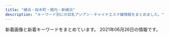 ```yaml
---
title: "横浜・桜木町・関内・新横浜"
description: "キーワード別にの巨乳アジアン・チャイナエステ嬢情報をまとめました。"
---
```


新着画像と新着キーワードをまとめています。
2021年06月26日の情報です。

<DmmAffiliateIns />
<KeywordTable
  shops={
    [
    {
        "keywords": {
            "87": 12,
            "86": 16,
            "C": 17,
            "E": 4,
            "D": 32,
            "85": 8
        },
        "url": "https://callme.iest.info/",
        "name": "Call me",
        "station": "JR\u6771\u795e\u5948\u5ddd\u99c5\u897f\u53e3",
        "img_links": [
            "https://callme.iest.info/photos/sites/65/2021/05/2021050409224240.jpg",
            "https://callme.iest.info/photos/sites/65/2021/05/2021052303071668.jpg",
            "https://callme.iest.info/photos/sites/65/2021/06/202106160846187.jpg",
            "https://callme.iest.info/photos/sites/65/2021/04/2021042606232836.jpg",
            "https://callme.iest.info/photos/sites/65/2021/04/2021042606230337.jpg",
            "https://callme.iest.info/photos/sites/65/2021/04/2021042607581198.jpg",
            "https://callme.iest.info/images/sp_top.jpg",
            "https://callme.iest.info/photos/sites/65/2021/06/2021060305574529.jpg",
            "https://callme.iest.info/photos/sites/65/2021/05/2021051701545423.jpg",
            "https://callme.iest.info/photos/sites/65/2021/04/2021042606235324.jpg"
        ]
    },
    {
        "url": "https://ruby.jpn.mn/",
        "keywords": {
            "83": 6,
            "D": 24,
            "85": 6,
            "86": 12
        },
        "station": "JR\u6771\u795e\u5948\u5ddd\u99c5\u897f\u53e3",
        "img_links": [
            "https://ruby.jpn.mn/photos/sites/26/2021/02/2021021307163642.jpg",
            "https://ruby.jpn.mn/images/room1.jpg",
            "https://ruby.jpn.mn/images/maining.jpg",
            "https://ruby.jpn.mn/photos/sites/26/2021/02/2021021307164094.jpg",
            "https://ruby.jpn.mn/images/room2.jpg",
            "https://ruby.jpn.mn/photos/sites/26/2021/02/2021021307163853.jpg",
            "https://ruby.jpn.mn/photos/sites/26/2021/02/2021021307163556.jpg",
            "https://ruby.jpn.mn/images/room3.jpg",
            "https://ruby.jpn.mn/images/tit_staff01.png",
            "https://ruby.jpn.mn/images/sp_tit_staff02.png",
            "https://ruby.jpn.mn/images/tit_staff02.png",
            "https://ruby.jpn.mn/images/sp_top.jpg",
            "https://ruby.jpn.mn/images/sp_tit_new.png",
            "https://ruby.jpn.mn/images/tit_therapist.png",
            "https://ruby.jpn.mn/images/sp_tit_staff01.png",
            "https://ruby.jpn.mn/images/top.jpg",
            "https://ruby.jpn.mn/images/sp_tit_therapist.png",
            "https://ruby.jpn.mn/images/room4.jpg",
            "https://ruby.jpn.mn/images/tit_new.png",
            "https://ruby.jpn.mn/images/img_tel.png"
        ],
        "name": "\u71e6\u71e6"
    },
    {
        "img_links": [
            "http://lover.esnavi.work/interior_t.jpg",
            "http://lover.esnavi.work/2/uploadimg/1605023116.jpeg",
            "http://lover.esnavi.work/int1.png",
            "http://lover.esnavi.work/head.jpg",
            "http://lover.esnavi.work/2/uploadimg/1615989511.jpeg",
            "http://lover.esnavi.work/news.jpg",
            "http://lover.esnavi.work/2/uploadimg/1605022914.jpeg",
            "http://lover.esnavi.work/2/uploadimg/1605024124.jpeg",
            "http://lover.esnavi.work/sys1.jpg",
            "http://lover.esnavi.work/int2.png",
            "http://lover.esnavi.work/2/uploadimg/1623074861.jpeg",
            "http://lover.esnavi.work/2/uploadimg/1623074960.jpeg",
            "http://lover.esnavi.work/2/uploadimg/1623075021.jpeg",
            "http://lover.esnavi.work/2/uploadimg/1615052463.jpeg",
            "http://lover.esnavi.work/2/uploadimg/1623075081.jpeg",
            "http://lover.esnavi.work/2/uploadimg/1623075138.jpeg",
            "http://lover.esnavi.work/ac2.jpg",
            "http://lover.esnavi.work/staff_t.jpg"
        ],
        "station": "JR\u6a2a\u6d5c\u99c5\u897f\u53e3",
        "name": "\u6a2a\u6d5c\u7f8e\u4eba",
        "keywords": {
            "82": 1,
            "85": 1,
            "F": 1,
            "90": 3,
            "89": 4,
            "\u80f8": 1,
            "86": 1
        },
        "url": "http://lover.esnavi.work/"
    },
    {
        "img_links": [
            "https://anna.jpn.mn/photos/17/8147/202104/21042g231313638.jpeg",
            "https://anna.jpn.mn/photos/17/8147/202104/21043012234b9e.png",
            "https://anna.jpn.mn/photos/17/8147/202104/2021042908064768.jpg",
            "https://assets.jp-navi.info/images/images/es-thumbnail.png",
            "https://anna.jpn.mn/photos/17/8147/202104/2021042908060344.jpg",
            "https://anna.jpn.mn/photos/17/8147/202104/21042g2312553d.jpeg",
            "https://anna.jpn.mn/photos/17/8147/202104/2104261910441202.png",
            "https://file.jp-navi.info/17/8147/202104/2021042908060344.jpg",
            "https://anna.jpn.mn/photos/17/8147/202104/2021042908063061.jpg",
            "https://anna.jpn.mn/themes/anna.jpn.mn/template/assets/images/side02.png",
            "https://anna.jpn.mn/photos/17/8147/202104/21042g231125310.jpeg",
            "https://file.jp-navi.info/17/8147/202104/2021042908072054.jpg",
            "https://anna.jpn.mn/photos/17/8147/202104/21042619110n296.png",
            "https://anna.jpn.mn/photos/17/8147/202104/2104291u1063c7.png",
            "https://anna.jpn.mn/photos/17/8147/202104/2104291u1201324.jpeg",
            "https://file.jp-navi.info/17/8147/202104/2021042908063061.jpg",
            "https://anna.jpn.mn/themes/anna.jpn.mn/template/assets/images/side03.png",
            "https://anna.jpn.mn/themes/anna.jpn.mn/template/assets/images/side01.png",
            "https://file.jp-navi.info/17/8147/202104/2021042908064768.jpg",
            "https://anna.jpn.mn/photos/17/8147/202104/2021042908073682.jpg",
            "https://anna.jpn.mn/photos/17/8147/202104/202104290807040.jpg",
            "https://anna.jpn.mn/photos/17/8147/202104/21042g2311a2g.jpeg",
            "https://anna.jpn.mn/photos/17/8147/202104/2021042908072054.jpg",
            "https://anna.jpn.mn/photos/17/8147/202104/21042619105cc2.png",
            "https://file.jp-navi.info/17/8147/202104/2021042908073682.jpg",
            "https://file.jp-navi.info/17/8147/202104/202104290807040.jpg"
        ],
        "name": "Anna -\u30a2\u30f3\u30ca-",
        "station": "JR\u6771\u795e\u5948\u5ddd\u99c5\u897f\u53e3",
        "keywords": {
            "E": 3,
            "84": 22,
            "87": 11,
            "D": 3,
            "85": 22,
            "83": 11
        },
        "url": "https://anna.jpn.mn/"
    },
    {
        "station": "JR\u95a2\u5185\u99c5",
        "img_links": [
            "http://es-koibito.work/_src/57022473/wechatimg1342.jpg",
            "http://es-koibito.work/_src/57022376/newsbk.jpg",
            "http://es-koibito.work/_src/57022313/navi_03.png",
            "http://es-koibito.work/_src/57022319/navi_09.png",
            "http://es-koibito.work/_src/57022361/20210610_192443.2.jpg",
            "http://es-koibito.work/_src/57037830/20210610_192624.jpg",
            "http://es-koibito.work/_src/57022326/call2.png",
            "http://es-koibito.work/_src/57022345/sign.png",
            "http://es-koibito.work/_src/57037814/20210610_192545.jpg",
            "http://es-koibito.work/_src/57022368/sign.png",
            "http://es-koibito.work/_src/57022289/s1.jpg",
            "http://es-koibito.work/_src/57022466/wechatimg1342.jpg",
            "http://es-koibito.work/_src/57022462/c8a63d4687e051459fccd1dedb27fa23.jpg",
            "http://es-koibito.work/_src/57065583/unknown.png",
            "http://es-koibito.work/_src/57022290/s2.jpg",
            "http://es-koibito.work/_src/57022328/cam_20210617153957764.jpg",
            "http://es-koibito.work/_src/57065419/unknown.png",
            "http://es-koibito.work/_src/57022363/20210610_192530.jpg",
            "http://es-koibito.work/_src/57022288/s3.jpg",
            "http://es-koibito.work/_src/57022291/s3.jpg",
            "http://es-koibito.work/_src/57022327/cam_20210617153957764.jpg",
            "http://es-koibito.work/_src/57022302/sign.png",
            "http://es-koibito.work/_src/57022385/sign.png",
            "http://es-koibito.work/_src/57022334/sign.png",
            "http://es-koibito.work/_src/57022353/sign.png",
            "http://es-koibito.work/_src/57022371/sign.png",
            "http://es-koibito.work/_src/57022342/sign.png",
            "http://es-koibito.work/_src/57022331/sign.png",
            "http://es-koibito.work/_src/57022303/sign.png",
            "http://es-koibito.work/_src/57022465/wechatimg1341.jpg",
            "http://es-koibito.work/_src/57022474/wechatimg1342.jpg",
            "http://es-koibito.work/_src/57022470/wechatimg1341.jpg",
            "http://es-koibito.work/_src/57022461/c8a63d4687e051459fccd1dedb27fa23.jpg",
            "http://es-koibito.work/_src/57022459/c8a63d4687e051459fccd1dedb27fa23.jpg",
            "http://es-koibito.work/_src/57022468/wechatimg1341.jpg",
            "http://es-koibito.work/_src/57022475/wechatimg1342.jpg",
            "http://es-koibito.work/_src/57022388/sign.png",
            "http://es-koibito.work/_src/57022287/s2.jpg",
            "http://es-koibito.work/_src/57022391/re.png",
            "http://es-koibito.work/_src/57022458/c8a63d4687e051459fccd1dedb27fa23.jpg",
            "http://es-koibito.work/_src/57022356/sign.png",
            "http://es-koibito.work/_src/57022471/wechatimg1341.jpg",
            "http://es-koibito.work/_src/57022317/navi_07.png",
            "http://es-koibito.work/_src/57022286/s1.jpg",
            "http://es-koibito.work/_src/57022357/staffgallery.png",
            "http://es-koibito.work/_src/57022315/navi_05.png",
            "http://es-koibito.work/_src/57022329/cam_20210617153957764.jpg",
            "http://es-koibito.work/_src/57028291/time.png",
            "http://es-koibito.work/_src/57022359/20210610_192755.jpg",
            "http://es-koibito.work/_src/57022324/call2.png",
            "http://es-koibito.work/_src/57022464/wechatimg1341.jpg",
            "http://es-koibito.work/_src/57065423/card.png",
            "http://es-koibito.work/_src/57022467/wechatimg1342.jpg",
            "http://es-koibito.work/_src/57022457/c8a63d4687e051459fccd1dedb27fa23.jpg"
        ],
        "url": "http://es-koibito.work/",
        "name": "\u512a\u59ff\uff5e\u3086\u3046\u3057\u3044\uff5e",
        "keywords": {}
    },
    {
        "name": "\u82b1\u871c",
        "keywords": {
            "86": 1,
            "D": 4,
            "C": 10,
            "88": 2
        },
        "station": "JR\u4e2d\u5c71\u99c5\u5317\u53e3",
        "url": "http://hizaishi.xyz/",
        "img_links": [
            "http://hizaishi.xyz/webstyle/sp_ico02.png",
            "http://hizaishi.xyz/webstyle/sp_ico06.png",
            "http://hizaishi.xyz/webstyle/sp_ico05.png",
            "http://hizaishi.xyz/uploads/allimg/210611/1-210611101103J2.jpg",
            "http://hizaishi.xyz/webstyle/end.png",
            "http://hizaishi.xyz/webstyle/info.jpg",
            "http://hizaishi.xyz/uploads/210602/1-21060219200E12.jpg",
            "http://hizaishi.xyz/uploads/210602/1-2106021915591P.jpg",
            "http://hizaishi.xyz/uploads/allimg/210128/1-21012Q63611Z2.jpg",
            "http://hizaishi.xyz/uploads/210616/1-210616123U3c5.jpg",
            "http://hizaishi.xyz/uploads/210616/1-210616124013D9.jpg",
            "http://hizaishi.xyz/uploads/allimg/210128/1-21012Q63FW16.jpg",
            "http://hizaishi.xyz/webstyle/sp_ico04.png",
            "http://hizaishi.xyz/uploads/allimg/210128/1-21012Q63AN54.jpg",
            "http://hizaishi.xyz/uploads/210602/1-210602192914239.jpg",
            "http://hizaishi.xyz/uploads/allimg/210129/1-210129125252.jpg",
            "http://hizaishi.xyz/webstyle/sp_ico01.png",
            "http://hizaishi.xyz/webstyle/sp_ico03.png",
            "http://hizaishi.xyz/webstyle/sp_header.png",
            "http://hizaishi.xyz/uploads/allimg/210129/1-210129130411.jpg",
            "http://hizaishi.xyz/uploads/allimg/210128/1-21012Q63642E1.jpg"
        ]
    },
    {
        "keywords": {
            "C": 2,
            "D": 3,
            "88": 1,
            "94": 9,
            "84": 2,
            "F": 8
        },
        "station": "JR\u6771\u795e\u5948\u5ddd\u99c5\u897f\u53e3",
        "url": "http://ciliasa.xyz/",
        "name": "\u307f\u3055\u304d",
        "img_links": [
            "http://ciliasa.xyz/uploads/210607/1-21060F91645459.jpg",
            "http://ciliasa.xyz/uploads/200601/1-200601142P4643.jpg",
            "http://ciliasa.xyz/uploads/210524/1-21052413425X14.jpg",
            "http://ciliasa.xyz/uploads/200601/1-200601142K43F.jpg",
            "http://ciliasa.xyz/uploads/210505/1-2105050Z6455C.jpg",
            "http://ciliasa.xyz/uploads/200601/1-200601142639540.jpg",
            "http://ciliasa.xyz/uploads/210421/1-210421124F4292.jpg",
            "http://ciliasa.xyz/uploads/210409/1-2104091K430457.jpg",
            "http://ciliasa.xyz/picture/m-top003.jpg",
            "http://ciliasa.xyz/uploads/210403/1-210403133233553.jpg",
            "http://ciliasa.xyz/picture/foot01.jpg",
            "http://ciliasa.xyz/uploads/200601/1-200601142629454.jpg",
            "http://ciliasa.xyz/uploads/210428/1-21042PZJ2611.jpg",
            "http://ciliasa.xyz/uploads/210412/1-210412105G2462.jpg",
            "http://ciliasa.xyz/uploads/210607/1-21060F91635B4.jpg",
            "http://ciliasa.xyz/uploads/210428/1-21042PZI2S2.jpg",
            "http://ciliasa.xyz/uploads/210409/1-2104091K441949.jpg",
            "http://ciliasa.xyz/picture/call.png",
            "http://ciliasa.xyz/uploads/210421/1-210421124A3613.jpg",
            "http://ciliasa.xyz/picture/cam-01.jpg",
            "http://ciliasa.xyz/uploads/210419/1-21041914393I38.jpg",
            "http://ciliasa.xyz/uploads/200601/1-200601142F5435.jpg",
            "http://ciliasa.xyz/uploads/210505/1-2105050Z61M31.jpg",
            "http://ciliasa.xyz/picture/m-head01.jpg",
            "http://ciliasa.xyz/uploads/210622/1-21062209200N03.jpg",
            "http://ciliasa.xyz/uploads/200601/1-200601142G5438.jpg",
            "http://ciliasa.xyz/uploads/210403/1-21040313321G04.jpg",
            "http://ciliasa.xyz/uploads/210419/1-210419143Z0E2.jpg",
            "http://ciliasa.xyz/uploads/210524/1-2105241343103R.jpg",
            "http://ciliasa.xyz/uploads/210412/1-210412123IR91.jpg",
            "http://ciliasa.xyz/uploads/210622/1-21062209195M10.jpg",
            "http://ciliasa.xyz/picture/m-top004.jpg"
        ]
    },
    {
        "name": "Sunflower\uff5e\u30b5\u30f3\u30d5\u30e9\u30ef\u30fc\uff5e",
        "station": "JR\u95a2\u5185\u99c5\u5317\u53e3",
        "keywords": {
            "D": 26,
            "87": 20,
            "86": 6,
            "\u30bb\u30af\u30b7\u30fc": 1
        },
        "img_links": [
            "http://www.sunflower-kannai.com/images/slider04.jpg",
            "http://www.sunflower-kannai.com/files/020.jpg",
            "http://www.sunflower-kannai.com/images/faq.jpg",
            "http://www.sunflower-kannai.com/images/head.jpg",
            "http://www.sunflower-kannai.com/images/slider01.jpg",
            "http://www.sunflower-kannai.com/files/011-02.jpg",
            "http://www.sunflower-kannai.com/images/ac1.jpg",
            "http://www.sunflower-kannai.com/files/011.jpg",
            "http://www.sunflower-kannai.com/files/039-02.jpg",
            "http://www.sunflower-kannai.com/files/022.jpg",
            "http://www.sunflower-kannai.com/images/tre.jpg",
            "http://www.sunflower-kannai.com/images/slider08.jpg",
            "http://www.sunflower-kannai.com/images/slider02.jpg",
            "http://www.sunflower-kannai.com/images/sys1.jpg",
            "http://www.sunflower-kannai.com/files/003-02.jpg",
            "http://www.sunflower-kannai.com/images/sys2.jpg",
            "http://www.sunflower-kannai.com/images/interior_t.jpg",
            "http://www.sunflower-kannai.com/images/faq_t.jpg",
            "http://www.sunflower-kannai.com/images/slider07.jpg",
            "http://www.sunflower-kannai.com/files/026-02.jpg",
            "http://www.sunflower-kannai.com/images/sys4.jpg",
            "http://www.sunflower-kannai.com/files/039.jpg",
            "http://www.sunflower-kannai.com/images/info.jpg",
            "http://www.sunflower-kannai.com/images/news.jpg",
            "http://www.sunflower-kannai.com/images/slider03.jpg",
            "http://www.sunflower-kannai.com/images/slider05.jpg",
            "http://www.sunflower-kannai.com/files/020-02.jpg",
            "http://www.sunflower-kannai.com/images/int2.jpg",
            "http://www.sunflower-kannai.com/images/staff_t.jpg",
            "http://www.sunflower-kannai.com/images/slider06.jpg",
            "http://www.sunflower-kannai.com/files/026.jpg",
            "http://www.sunflower-kannai.com/images/staffback.jpg",
            "http://www.sunflower-kannai.com/files/006-02.jpg",
            "http://www.sunflower-kannai.com/files/023-02.jpg",
            "http://www.sunflower-kannai.com/files/014.jpg",
            "http://www.sunflower-kannai.com/files/033-02.jpg",
            "http://www.sunflower-kannai.com/files/033.jpg",
            "http://www.sunflower-kannai.com/images/sys3.jpg",
            "http://www.sunflower-kannai.com/images/slider09.jpg",
            "http://www.sunflower-kannai.com/images/int3.jpg",
            "http://www.sunflower-kannai.com/files/023.jpg",
            "http://www.sunflower-kannai.com/files/028.jpg",
            "http://www.sunflower-kannai.com/files/022-02.jpg",
            "http://www.sunflower-kannai.com/images/ta.jpg",
            "http://www.sunflower-kannai.com/files/034.jpg",
            "http://www.sunflower-kannai.com/files/014-02.jpg",
            "http://www.sunflower-kannai.com/files/028-02.jpg",
            "http://www.sunflower-kannai.com/files/003.jpg",
            "http://www.sunflower-kannai.com/files/004.jpg",
            "http://www.sunflower-kannai.com/files/004-02.jpg",
            "http://www.sunflower-kannai.com/files/006.jpg",
            "http://www.sunflower-kannai.com/files/034-02.jpg",
            "http://www.sunflower-kannai.com/images/int1.jpg"
        ],
        "url": "http://www.sunflower-kannai.com/"
    },
    {
        "keywords": {
            "86": 1,
            "D": 2,
            "84": 1,
            "C": 15,
            "E": 2,
            "88": 1,
            "87": 1
        },
        "url": "http://akashiya-massage.com/",
        "name": "\u30a2\u30ab\u30b7\u30e4",
        "img_links": [
            "http://akashiya-massage.com/i/img/acc-4.png",
            "http://akashiya-massage.com/img/st11.jpg",
            "http://akashiya-massage.com/i/img/sta11.jpg",
            "http://akashiya-massage.com/img/IMG_17480.jpg",
            "http://akashiya-massage.com/img/sta10.jpg",
            "http://akashiya-massage.com/img/head.png",
            "http://akashiya-massage.com/i/img/acc-1.jpg",
            "http://akashiya-massage.com/i/img/sta10.jpg",
            "http://akashiya-massage.com/i/img/r2.jpg",
            "http://akashiya-massage.com/img/c1.jpg",
            "http://akashiya-massage.com/img/st13.jpg",
            "http://akashiya-massage.com/img/sta11.jpg",
            "http://akashiya-massage.com/img/IMG_17410.jpg",
            "http://akashiya-massage.com/i/img/sta13.jpg",
            "http://akashiya-massage.com/img/bottom.png",
            "http://akashiya-massage.com/i/img/r5.jpg",
            "http://akashiya-massage.com/img/mo.png",
            "http://akashiya-massage.com/img/st10.jpg",
            "http://akashiya-massage.com/i/img/st10.jpg",
            "http://akashiya-massage.com/i/img/acc-3.png",
            "http://akashiya-massage.com/i/img/sta12.jpg",
            "http://akashiya-massage.com/i/img/acc-5.jpg",
            "http://akashiya-massage.com/i/img/r4.jpg",
            "http://akashiya-massage.com/img/sta13.jpg",
            "http://akashiya-massage.com/img/st12.jpg",
            "http://akashiya-massage.com/i/img/r3.jpg",
            "http://akashiya-massage.com/i/img/r1.jpg",
            "http://akashiya-massage.com/i/img/acc-2.png",
            "http://akashiya-massage.com/img/IMG_1709.jpg",
            "http://akashiya-massage.com/img/nos.jpg",
            "http://akashiya-massage.com/img/sta12.jpg"
        ],
        "station": "JR\u4e2d\u5c71\u99c5\u5317\u53e3"
    },
    {
        "name": "\u6765\u5922\uff5e\u30e9\u30a4\u30e0\uff5e",
        "img_links": [],
        "station": "JR\u6771\u795e\u5948\u5ddd\u99c5\u897f\u53e3",
        "keywords": {},
        "url": "http://raimu.ests.jp/"
    },
    {
        "station": "JR\u95a2\u5185\u99c5\u5357\u53e3",
        "name": "\u8056\u697d\u5712",
        "keywords": {},
        "img_links": [],
        "url": "http://seirakuen.est.cm/"
    },
    {
        "name": "\u30a2\u30ea\u30fc\u30ca",
        "station": "JR\u6a2a\u6d5c\u99c5\u897f\u53e3",
        "img_links": [],
        "keywords": {},
        "url": "https://arena.xyz.mn/"
    },
    {
        "img_links": [
            "http://mensabby.est888.com/css/staff/staff0006.jpg",
            "http://mensabby.est888.com/css/staff/staff001-a.jpg",
            "http://mensabby.est888.com/css/staff/staff0002-a.jpg",
            "http://mensabby.est888.com/images/slider1/003.jpg",
            "http://mensabby.est888.com/css/nav/nav-003.png",
            "http://mensabby.est888.com/css/staff/staff0003.jpg",
            "http://mensabby.est888.com/css/nav/nav-004.png",
            "http://mensabby.est888.com/images/slider1/001.jpg",
            "http://mensabby.est888.com/css/nav/nav-002.png",
            "http://mensabby.est888.com/css/top-0001.png",
            "http://mensabby.est888.com/css/nav/nav-006.png",
            "http://mensabby.est888.com/css/tel04.png",
            "http://mensabby.est888.com/css/staff/staff00002.jpg",
            "http://mensabby.est888.com/css/staff/staff003-a.jpg",
            "http://mensabby.est888.com/css/staff/staff006-a.jpg",
            "http://mensabby.est888.com/css/nav/nav-005.png",
            "http://mensabby.est888.com/css/staff/staff001.jpg",
            "http://mensabby.est888.com/css/staff/staff005-a.jpg",
            "http://mensabby.est888.com/css/nav/nav-001.png",
            "http://mensabby.est888.com/css/staff/staff0005.jpg"
        ],
        "url": "http://mensabby.est888.com/",
        "keywords": {
            "C": 1,
            "90": 1,
            "89": 3,
            "85": 1,
            "D": 4
        },
        "station": "JR\u6771\u795e\u5948\u5ddd\u99c5\u897f\u53e3",
        "name": "\u604b\u5fc3"
    },
    {
        "name": "\u30a2\u30ed\u30de\u30db\u30fc\u30e0",
        "img_links": [
            "http://xn--vckg5a5c7c8c1czd.xyz/img/a5.jpg",
            "http://xn--vckg5a5c7c8c1czd.xyz/img/a1.jpg",
            "http://xn--vckg5a5c7c8c1czd.xyz/img/nav-001.png",
            "http://xn--vckg5a5c7c8c1czd.xyz/img/cg02.png",
            "http://xn--vckg5a5c7c8c1czd.xyz/img/a2.jpg",
            "http://xn--vckg5a5c7c8c1czd.xyz/img/cg05.png",
            "http://xn--vckg5a5c7c8c1czd.xyz/img/a6.jpg",
            "http://xn--vckg5a5c7c8c1czd.xyz/img/nav-002.png",
            "http://xn--vckg5a5c7c8c1czd.xyz/img/cg07.png",
            "http://xn--vckg5a5c7c8c1czd.xyz/img/cg10.png",
            "http://xn--vckg5a5c7c8c1czd.xyz/img/cg04.png",
            "http://xn--vckg5a5c7c8c1czd.xyz/img/nav-003.png",
            "http://xn--vckg5a5c7c8c1czd.xyz/img/cg06.png",
            "http://xn--vckg5a5c7c8c1czd.xyz/img/a3.jpg",
            "http://xn--vckg5a5c7c8c1czd.xyz/img/nav-005.png",
            "http://xn--vckg5a5c7c8c1czd.xyz/img/cg03.png",
            "http://xn--vckg5a5c7c8c1czd.xyz/img/no.png",
            "http://xn--vckg5a5c7c8c1czd.xyz/img/nav-004.png",
            "http://xn--vckg5a5c7c8c1czd.xyz/img/top01.png",
            "http://xn--vckg5a5c7c8c1czd.xyz/img/tel.png",
            "http://xn--vckg5a5c7c8c1czd.xyz/img/a4.jpg",
            "http://xn--vckg5a5c7c8c1czd.xyz/img/cg08.png",
            "http://xn--vckg5a5c7c8c1czd.xyz/img/cg01.png",
            "http://xn--vckg5a5c7c8c1czd.xyz/img/nav-006.png"
        ],
        "url": "http://xn--vckg5a5c7c8c1czd.xyz/",
        "keywords": {},
        "station": "\u30bb\u30f3\u30bf\u30fc\u5317\u99c5"
    },
    {
        "keywords": {},
        "station": "JR\u6771\u795e\u5948\u5ddd\u99c5\u897f\u53e3",
        "url": "http://est-hanamizuki.com/",
        "name": "\u82b1\u6c34\u6728",
        "img_links": [
            "http://est-hanamizuki.com/images/g1.jpg",
            "http://est-hanamizuki.com/images/info.png",
            "http://est-hanamizuki.com/images/m2.jpg",
            "http://est-hanamizuki.com/images/head.jpg",
            "http://est-hanamizuki.com/images/g12.jpg",
            "http://est-hanamizuki.com/images/r111.jpg",
            "http://est-hanamizuki.com/images/g22.jpg",
            "http://est-hanamizuki.com/images/g3.jpg",
            "http://est-hanamizuki.com/images/m4.jpg",
            "http://est-hanamizuki.com/images/mobile.jpg",
            "http://est-hanamizuki.com/images/news1.png",
            "http://est-hanamizuki.com/images/erika.jpg",
            "http://est-hanamizuki.com/images/g32.jpg",
            "http://est-hanamizuki.com/images/11.png",
            "http://est-hanamizuki.com/images/g23.jpg",
            "http://est-hanamizuki.com/images/erika2.jpg",
            "http://est-hanamizuki.com/images/g33.jpg",
            "http://est-hanamizuki.com/images/m3.jpg",
            "http://est-hanamizuki.com/images/g2.jpg",
            "http://est-hanamizuki.com/images/g13.jpg",
            "http://est-hanamizuki.com/images/zi_staff.png",
            "http://est-hanamizuki.com/images/m1.jpg"
        ]
    },
    {
        "station": "JR\u95a2\u5185\u99c5\u5317\u53e3",
        "img_links": [
            "http://re-lax.work/images/tg.jpg",
            "http://re-lax.work/images/menu/interior.png",
            "http://re-lax.work/images/up.jpg",
            "http://re-lax.work/images/sys3.jpg",
            "http://re-lax.work/staff/yuki.jpg",
            "http://re-lax.work/staff/haruka.jpg",
            "http://re-lax.work/images/menu/top.png",
            "http://re-lax.work/img/rara1.jpg",
            "http://re-lax.work/images/sys2.jpg",
            "http://re-lax.work/staff/rara.jpg",
            "http://re-lax.work/images/sys1.jpg",
            "http://re-lax.work/images/int1.jpg",
            "http://re-lax.work/images/time.jpg",
            "http://re-lax.work/images/news.jpg",
            "http://re-lax.work/images/rec.jpg",
            "http://re-lax.work/images/interior_t.jpg",
            "http://re-lax.work/images/staff_t.jpg",
            "http://re-lax.work/img/haruka1.jpg",
            "http://re-lax.work/images/tel.png",
            "http://re-lax.work/images/int2.jpg",
            "http://re-lax.work/images/menu/staff.png",
            "http://re-lax.work/img/yuki1.jpg"
        ],
        "url": "http://re-lax.work/",
        "name": "\u30b3\u30b3\u30ca\u30c3\u30c4",
        "keywords": {}
    },
    {
        "img_links": [
            "https://sunflower.jp.net/_src/56614008/wechatimg2522.jpg",
            "https://sunflower.jp.net/_src/57194214/wechatimg3503.jpg",
            "https://sunflower.jp.net/_src/56613927/sign.png",
            "https://sunflower.jp.net/_src/56656281/3.jpg",
            "https://sunflower.jp.net/_src/56658785/wechatimg1318.jpg",
            "https://sunflower.jp.net/_src/56614007/wechatimg2302.jpg",
            "https://sunflower.jp.net/_src/57194212/wechatimg3503.jpg",
            "https://sunflower.jp.net/_src/56614021/img20210529165014913256.png",
            "https://sunflower.jp.net/_src/56614010/wechatimg2522.jpg",
            "https://sunflower.jp.net/_src/56658782/wechatimg1319.jpg",
            "https://sunflower.jp.net/_src/57194215/wechatimg3503.jpg",
            "https://sunflower.jp.net/_src/57194213/wechatimg3503.jpg",
            "https://sunflower.jp.net/_src/56614006/wechatimg2302.jpg",
            "https://sunflower.jp.net/_src/56656279/3.jpg",
            "https://sunflower.jp.net/_src/56614009/wechatimg2522.jpg",
            "https://sunflower.jp.net/_src/56613926/sign.png",
            "https://sunflower.jp.net/_src/56613992/wechatimg3503.jpg",
            "https://sunflower.jp.net/_src/56656278/3.jpg",
            "https://sunflower.jp.net/_src/56614005/wechatimg2302.jpg",
            "https://sunflower.jp.net/_src/56658780/wechatimg1321.jpg",
            "https://sunflower.jp.net/_src/56656280/3.jpg"
        ],
        "station": "JR\u95a2\u5185\u99c5\u5357\u53e3",
        "url": "https://sunflower.jp.net/",
        "keywords": {
            "90": 1,
            "88": 1,
            "C": 7,
            "96": 2
        },
        "name": "\u7d2b\u6708"
    },
    {
        "url": "http://www.yoshindo.es-relax.info/",
        "keywords": {},
        "name": "\u990a\u5fc3\u5802",
        "img_links": [
            "http://www.yoshindo.es-relax.info/images/youko1.jpg",
            "http://www.yoshindo.es-relax.info/images/info1.jpg",
            "http://www.yoshindo.es-relax.info/images/info2.jpg",
            "http://www.yoshindo.es-relax.info/images/top-kpbar.png",
            "http://www.yoshindo.es-relax.info/images/yui1.jpg",
            "http://www.yoshindo.es-relax.info/images/topnews.png",
            "http://www.yoshindo.es-relax.info/images/topinfo.png",
            "http://www.yoshindo.es-relax.info/images/info6.jpg",
            "http://www.yoshindo.es-relax.info/images/sidebar-credit.png",
            "http://www.yoshindo.es-relax.info/images/info4.jpg",
            "http://www.yoshindo.es-relax.info/images/arisu1.jpg",
            "http://www.yoshindo.es-relax.info/images/info5.jpg",
            "http://www.yoshindo.es-relax.info/images/yuna1.jpg",
            "http://www.yoshindo.es-relax.info/images/info3.jpg",
            "http://www.yoshindo.es-relax.info/images/yuki1.jpg",
            "http://www.yoshindo.es-relax.info/images/topbar.png",
            "http://www.yoshindo.es-relax.info/images/sayuri1.jpg"
        ],
        "station": "\u53cd\u753a\u99c5"
    },
    {
        "name": "\u697d\u3005\u30f4\u30a3\u30fc\u30ca\u30b9",
        "img_links": [
            "http://www.rakuraku-venus.xyz/images/staff/11/misaki.jpg",
            "http://www.rakuraku-venus.xyz/images/light_img.jpg",
            "http://www.rakuraku-venus.xyz/images/index-kai_05.jpg",
            "http://www.rakuraku-venus.xyz/images/index-kai_16.jpg",
            "http://www.rakuraku-venus.xyz/images/staff/11/minami2.jpg",
            "http://www.rakuraku-venus.xyz/images/shop/h3.jpg",
            "http://www.rakuraku-venus.xyz/images/staff/11/rika.png",
            "http://www.rakuraku-venus.xyz/images/index-kai_07.jpg",
            "http://www.rakuraku-venus.xyz/images/index-kai_13.jpg",
            "http://www.rakuraku-venus.xyz/images/shop/r1.jpg",
            "http://www.rakuraku-venus.xyz/images/nav/lanmu-job.jpg",
            "http://www.rakuraku-venus.xyz/images/index-kai_03.jpg",
            "http://www.rakuraku-venus.xyz/images/shop/h2.jpg",
            "http://www.rakuraku-venus.xyz/images/index-kai_08.jpg",
            "http://www.rakuraku-venus.xyz/images/shop/h4.jpg",
            "http://www.rakuraku-venus.xyz/images/nav/lanmu-staff.jpg",
            "http://www.rakuraku-venus.xyz/psd/off.jpg",
            "http://www.rakuraku-venus.xyz/images/staff/11/Aki.png",
            "http://www.rakuraku-venus.xyz/images/lan-t/images/lan-t_01.jpg",
            "http://www.rakuraku-venus.xyz/images/staff/11/ai.jpg",
            "http://www.rakuraku-venus.xyz/images/index-kai_13a.jpg",
            "http://www.rakuraku-venus.xyz/images/staff/10/1.jpg",
            "http://www.rakuraku-venus.xyz/images/nav/lanmu-sys.jpg",
            "http://www.rakuraku-venus.xyz/images/index-f.jpg",
            "http://www.rakuraku-venus.xyz/images/nav/lanmu-acc.jpg"
        ],
        "keywords": {},
        "station": "JR\u6771\u795e\u5948\u5ddd\u99c5",
        "url": "http://www.rakuraku-venus.xyz/"
    },
    {
        "url": "http://koukoku.xyz/vivian/",
        "keywords": {
            "F": 2,
            "90": 4,
            "E": 4,
            "88": 2
        },
        "station": "JR\u65b0\u6a2a\u6d5c\u99c5\u5317\u53e3",
        "name": "ViVian",
        "img_links": [
            "http://koukoku.xyz/vivian/images/call.png",
            "http://koukoku.xyz/vivian/css/staff/staff02.jpg",
            "http://koukoku.xyz/vivian/css/top04.jpg",
            "http://koukoku.xyz/vivian/css/m-head.jpg",
            "http://koukoku.xyz/vivian/css/staff/staff03.jpg",
            "http://koukoku.xyz/vivian/css/top05.jpg",
            "http://koukoku.xyz/vivian/css/staff/staff01.jpg",
            "http://koukoku.xyz/vivian/css/01.jpg",
            "http://koukoku.xyz/vivian/css/top03.jpg",
            "http://koukoku.xyz/vivian/css/top02.jpg"
        ]
    },
    {
        "img_links": [
            "http://www.rakuraku.esjoho.com/images/line.png",
            "http://www.rakuraku.esjoho.com/files/001.jpg",
            "http://www.rakuraku.esjoho.com/files/003-02.jpg",
            "http://www.rakuraku.esjoho.com/files/004-02.jpg",
            "http://www.rakuraku.esjoho.com/files/003-03.jpg",
            "http://www.rakuraku.esjoho.com/files/001-02.jpg",
            "http://www.rakuraku.esjoho.com/images/r3.jpg",
            "http://www.rakuraku.esjoho.com/images/mobile.jpg",
            "http://www.rakuraku.esjoho.com/files/001-03.jpg",
            "http://www.rakuraku.esjoho.com/files/004.jpg",
            "http://www.rakuraku.esjoho.com/files/002.jpg",
            "http://www.rakuraku.esjoho.com/files/002-02.jpg",
            "http://www.rakuraku.esjoho.com/files/004-03.jpg",
            "http://www.rakuraku.esjoho.com/files/002-03.jpg",
            "http://www.rakuraku.esjoho.com/files/003.jpg"
        ],
        "url": "http://www.rakuraku.esjoho.com/",
        "station": "\u6771\u767d\u697d\u99c5",
        "name": "\u697d\u697d",
        "keywords": {
            "87": 8,
            "86": 8,
            "C": 24,
            "D": 4
        }
    },
    {
        "keywords": {
            "D": 3,
            "85": 8,
            "G": 2,
            "89": 2,
            "C": 12
        },
        "station": "JR\u95a2\u5185\u99c5\u5317\u53e3",
        "img_links": [
            "http://furuta-massage.work/img/s5.jpg",
            "http://furuta-massage.work/sp/img/pc.jpg",
            "http://furuta-massage.work/sp/img/t-r.jpg",
            "http://furuta-massage.work/sp/img/st3.jpg",
            "http://furuta-massage.work/sp/img/botton.jpg",
            "http://furuta-massage.work/img/botton2.jpg",
            "http://furuta-massage.work/img/s2.jpg",
            "http://furuta-massage.work/img/st3.jpg",
            "http://furuta-massage.work/img/st4.jpg",
            "http://furuta-massage.work/img/kanban.jpg",
            "http://furuta-massage.work/img/mens.jpg",
            "http://furuta-massage.work/sp/img/st2.jpg",
            "http://furuta-massage.work/img/s01.jpg",
            "http://furuta-massage.work/img/s4.jpg",
            "http://furuta-massage.work/img/st1.jpg",
            "http://furuta-massage.work/sp/img/tel.jpg",
            "http://furuta-massage.work/sp/img/p-3.jpg",
            "http://furuta-massage.work/img/foot.jpg",
            "http://furuta-massage.work/sp/img/t-t.jpg",
            "http://furuta-massage.work/img/botton6.jpg",
            "http://furuta-massage.work/img/st5.jpg",
            "http://furuta-massage.work/sp/img/tit.jpg",
            "http://furuta-massage.work/sp/img/sys.jpg",
            "http://furuta-massage.work/sp/img/t-o.jpg",
            "http://furuta-massage.work/sp/img/st4.jpg",
            "http://furuta-massage.work/sp/img/p-1.jpg",
            "http://furuta-massage.work/sp/img/add2.jpg",
            "http://furuta-massage.work/img/s02.jpg",
            "http://furuta-massage.work/sp/img/add.jpg",
            "http://furuta-massage.work/sp/img/info.jpg",
            "http://furuta-massage.work/img/s03.jpg",
            "http://furuta-massage.work/img/botton3.jpg",
            "http://furuta-massage.work/sp/img/kanban.jpg",
            "http://furuta-massage.work/img/botton.jpg",
            "http://furuta-massage.work/sp/img/pic.jpg",
            "http://furuta-massage.work/sp/img/cam.jpg",
            "http://furuta-massage.work/img/s3.jpg",
            "http://furuta-massage.work/sp/img/time.jpg",
            "http://furuta-massage.work/img/fla-2.jpg",
            "http://furuta-massage.work/img/botton4.jpg",
            "http://furuta-massage.work/sp/img/p-5.jpg",
            "http://furuta-massage.work/img/botton5.jpg",
            "http://furuta-massage.work/sp/img/t-a.jpg",
            "http://furuta-massage.work/img/s1.jpg",
            "http://furuta-massage.work/img/s04.jpg",
            "http://furuta-massage.work/sp/img/st5.jpg",
            "http://furuta-massage.work/sp/img/t-s.jpg",
            "http://furuta-massage.work/img/head.jpg",
            "http://furuta-massage.work/img/st2.jpg",
            "http://furuta-massage.work/sp/img/st1.jpg",
            "http://furuta-massage.work/img/mo.png"
        ],
        "name": "\u53e4\u7530",
        "url": "http://furuta-massage.work/"
    },
    {
        "keywords": {},
        "url": "http://anela.iyasi.me/",
        "name": "\u30a2\u30cd\u30e9",
        "img_links": [
            "http://anela.iyasi.me/images/staff/sta_04.jpg",
            "http://anela.iyasi.me/images/staff_image/staff_d06.jpg",
            "http://anela.iyasi.me/images/top/top_05.jpg",
            "http://anela.iyasi.me/images/home/index_03.jpg",
            "http://anela.iyasi.me/images/gallery/gallery_401.jpg",
            "http://anela.iyasi.me/images/staff/staff_top.jpg",
            "http://anela.iyasi.me/images/gallery/gallery_101.jpg",
            "http://anela.iyasi.me/images/staff/sta_023.jpg",
            "http://anela.iyasi.me/images/staff/sta_01.jpg",
            "http://anela.iyasi.me/images/staff_one/staff_one_top.jpg",
            "http://anela.iyasi.me/images/staff_image/staff_d03.jpg",
            "http://anela.iyasi.me/images/staff_image/staff_d02.jpg",
            "http://anela.iyasi.me/images/home/index_04.jpg",
            "http://anela.iyasi.me/images/top/top_02.jpg",
            "http://anela.iyasi.me/images/staff/sta_03.jpg",
            "http://anela.iyasi.me/images/staff_one/staff_one_02.jpg",
            "http://anela.iyasi.me/images/staff/sta_0z10.jpg",
            "http://anela.iyasi.me/images/staff/sta_0z8.jpg",
            "http://anela.iyasi.me/images/system/syatem_302.jpg",
            "http://anela.iyasi.me/images/home/index_page_top.jpg",
            "http://anela.iyasi.me/images/staff_image/staff_d01.jpg",
            "http://anela.iyasi.me/images/top/top_08.png",
            "http://anela.iyasi.me/images/home/top_qp.jpg",
            "http://anela.iyasi.me/images/gallery/gallery_01.jpg",
            "http://anela.iyasi.me/images/staff_image/staff_d05.jpg",
            "http://anela.iyasi.me/images/gallery/gallery_402.jpg",
            "http://anela.iyasi.me/images/gallery/gallery_404.jpg",
            "http://anela.iyasi.me/images/staff/sta_0z9.jpg",
            "http://anela.iyasi.me/images/staff/sta_021.jpg",
            "http://anela.iyasi.me/images/top/top_01.jpg",
            "http://anela.iyasi.me/images/gallery/gallery_104.jpg",
            "http://anela.iyasi.me/images/system/syatem_301.jpg",
            "http://anela.iyasi.me/images/staff/sta_0z2.jpg",
            "http://anela.iyasi.me/images/staff_one/staff_one_04.jpg",
            "http://anela.iyasi.me/images/home/index_tel.jpg",
            "http://anela.iyasi.me/images/top/top_03.jpg",
            "http://anela.iyasi.me/images/staff_one/staff_one_05.jpg",
            "http://anela.iyasi.me/images/home/index_qup.jpg",
            "http://anela.iyasi.me/images/gallery/gallery_103.jpg",
            "http://anela.iyasi.me/images/staff_image/staff_d04.jpg",
            "http://anela.iyasi.me/images/top/top_06.jpg",
            "http://anela.iyasi.me/images/gallery/gallery_403.jpg",
            "http://anela.iyasi.me/images/staff_one/staff_one_01.jpg",
            "http://anela.iyasi.me/images/staff/sta_06.jpg",
            "http://anela.iyasi.me/images/staff_one/staff_one_08.png",
            "http://anela.iyasi.me/images/gallery/gallery_top.jpg",
            "http://anela.iyasi.me/images/staff_one/staff_one_07.png",
            "http://anela.iyasi.me/images/staff/sta_010.jpg",
            "http://anela.iyasi.me/images/gallery/gallery_102.jpg",
            "http://anela.iyasi.me/images/system/syatem_303.jpg",
            "http://anela.iyasi.me/images/top/top_04.jpg",
            "http://anela.iyasi.me/images/staff/sta_0z12.jpg",
            "http://anela.iyasi.me/images/staff_one/staff_one_03.jpg",
            "http://anela.iyasi.me/images/home/QR.png"
        ],
        "station": "JR\u95a2\u5185\u99c5\u5357\u53e3"
    },
    {
        "keywords": {
            "88": 1,
            "80": 1,
            "96": 1,
            "86": 3,
            "85": 1,
            "C": 3,
            "E": 1,
            "D": 2,
            "\u30bb\u30af\u30b7\u30fc": 1,
            "99": 1
        },
        "img_links": [
            "http://babyheart.info/staffPhoto/b20201102132433.jpg",
            "http://babyheart.info/staffPhoto/s20201102165737.jpg",
            "http://babyheart.info/images/mobile.jpg",
            "http://babyheart.info/staffPhoto/b20201113143808.jpg",
            "http://babyheart.info/staffPhoto/s20201102210807.jpg",
            "http://babyheart.info/staffPhoto/s20210504141830.jpg",
            "http://babyheart.info/images/slider1/03.jpg",
            "http://babyheart.info/staffPhoto/b20210504141830.jpg",
            "http://babyheart.info/staffPhoto/b20201102210807.jpg",
            "http://babyheart.info/staffPhoto/b20201102165737.jpg",
            "http://babyheart.info/staffPhoto/s20201102132433.jpg",
            "http://babyheart.info/staffPhoto/s20210503161428.jpg",
            "http://babyheart.info/staffPhoto/b20201102165304.jpg",
            "http://babyheart.info/staffPhoto/b20210209231643.jpg",
            "http://babyheart.info/staffPhoto/s20201113143808.jpg",
            "http://babyheart.info/staffPhoto/s20201102165304.jpg",
            "http://babyheart.info/js/sliderLine/slide_prev.png",
            "http://babyheart.info/staffPhoto/s20210209231643.jpg",
            "http://babyheart.info/staffPhoto/s20201113143406.jpg",
            "http://babyheart.info/uploadfiles/Image/campaignBabyheartInfo.jpg",
            "http://babyheart.info/staffPhoto/s20210506144322.jpg",
            "http://babyheart.info/images/gallery1.jpg",
            "http://babyheart.info/staffPhoto/b20210506144322.jpg",
            "http://babyheart.info/images/slider1/02.jpg",
            "http://babyheart.info/staffPhoto/b20201113143406.jpg",
            "http://babyheart.info/staffPhoto/b20210503161428.jpg",
            "http://babyheart.info/images/returnBtn.png",
            "http://babyheart.info/js/sliderLine/slide_next.png"
        ],
        "url": "http://babyheart.info/",
        "station": "JR\u95a2\u5185\u99c5\u5357\u53e3",
        "name": "Baby Heart \uff5e\u30d9\u30a4\u30d3\u30fc\u30cf\u30fc\u30c8\uff5e"
    },
    {
        "name": "\u65b0\u53f0\u5317",
        "img_links": [
            "https://static.wixstatic.com/media/c0eb72_6659fe6c05bc4ecab5ea34e25baa33a7~mv2.jpg",
            "https://static.wixstatic.com/media/c0eb72_8f0b5394fc194d628f291dc3df50643f~mv2.jpg",
            "https://static.wixstatic.com/media/c0eb72_af078915f31448918e1b09e057131039~mv2.jpg",
            "https://static.wixstatic.com/media/035244_257ed5e146d64042bf444af357418e18~mv2.jpg",
            "https://static.wixstatic.com/media/af7a8b002af842f8bab87691c1d8640f.jpg",
            "https://static.wixstatic.com/media/c0eb72_83c54ac293a74c6884e659b9642a1e49~mv2.jpg",
            "https://static.wixstatic.com/media/c0eb72_2b7a2752438d43208051a8e353a9dbd7~mv2.jpg",
            "https://static.wixstatic.com/media/c0eb72_55087d3426164a11a5e004b6a26de8df~mv2.jpg",
            "https://static.wixstatic.com/media/c0eb72_40b8be3ea7154ed7866854945091feff~mv2.jpg",
            "https://static.wixstatic.com/media/c0eb72_9e98698dd5354798ba756d52bc70323d~mv2.jpg",
            "https://static.wixstatic.com/media/c0eb72_9b14a7ceb52a45b2b648b484ee51ad80~mv2.jpg",
            "https://static.wixstatic.com/media/c0eb72_5abd6c30d02b4fdea8659795b145f5bb~mv2.jpg",
            "https://static.parastorage.com/services/linguist-flags/1.663.0/assets/flags/square/JPN.png",
            "https://static.wixstatic.com/media/c0eb72_8725bcdefd1c4f90850e9178dd71fe41~mv2.png",
            "https://static.wixstatic.com/media/c0eb72_916975db7bc947768e06d7f7bf975af9~mv2.jpg",
            "https://static.wixstatic.com/media/c0eb72_f0bd83adebca4a998bfeed190f0db84e~mv2.jpg",
            "https://static.wixstatic.com/media/c0eb72_2098c0903bfb434e9504fee2e018034a~mv2.jpg",
            "https://static.parastorage.com/services/linguist-flags/1.663.0/assets/flags/square/CHN.png",
            "https://static.wixstatic.com/media/c0eb72_1a119da1d01942b7a33671df6c2b1159~mv2_d_1600_1200_s_2.jpg",
            "https://static.wixstatic.com/media/11062b_2042bb7351284f0f982e4787d37415e6f000.jpg",
            "https://static.wixstatic.com/media/c0eb72_7f66a6684f7e4bd58e9bf0728ed69102~mv2.jpg",
            "https://static.wixstatic.com/media/c0eb72_e7c5d34e534f43078c5c439f45a3b4b7~mv2.jpg",
            "https://static.wixstatic.com/media/c0eb72_977c5791309044fe8872baa76e42ae97~mv2.jpg",
            "https://static.wixstatic.com/media/c0eb72_49be5463f40e4364a25873a40238066c~mv2.jpg",
            "https://static.wixstatic.com/media/c0eb72_a5bf32f6fdb1491ca96c944502ab6bea~mv2.jpg",
            "https://static.wixstatic.com/media/c0eb72_a1a2ad886e4a47a19188641aab6482c6~mv2.jpg",
            "https://static.wixstatic.com/media/c0eb72_20782149934c4a6d85543ab1c66cd198~mv2.png",
            "https://static.wixstatic.com/media/c0eb72_def9c908fc954ee7aead052ba8a657fe~mv2.jpg",
            "https://static.wixstatic.com/media/c0eb72_c76576d046e642999bdad8f14b3a957b~mv2.jpg",
            "https://static.wixstatic.com/media/c0eb72_40820ead73a84600a3e5fd095c420086~mv2.png",
            "https://static.wixstatic.com/media/11062b_62f0356712544a87b392417662c4658df000.jpg",
            "https://static.wixstatic.com/media/c0eb72_40ccc84ef10f4b8097b0f734c756c6ca~mv2.jpg",
            "https://static.wixstatic.com/media/c0eb72_26944ceb94b94dc19131d91ac1511619~mv2.jpg",
            "https://static.wixstatic.com/media/c0eb72_8927f525542049b4a175526f2f5b36a4~mv2.png",
            "https://static.wixstatic.com/media/c0eb72_ee7912bef5a849b9970754300a697d40~mv2.jpg",
            "https://static.wixstatic.com/media/c0eb72_a793548cd83b40409848792f66685691~mv2.jpg",
            "https://static.wixstatic.com/media/11062b_808b40c463104f22943c284c625d31c3f000.jpg",
            "https://static.parastorage.com/services/linguist-flags/1.663.0/assets/flags/square/USA.png",
            "https://static.wixstatic.com/media/c0eb72_29440005177e4292a35d5e3cb219e218~mv2.png",
            "https://static.wixstatic.com/media/c0eb72_dacfc733e1494024a03e37b846316228~mv2.jpg",
            "https://static.wixstatic.com/media/c0eb72_9d2693aac65943dbbba9a0a789268fe3~mv2.jpg",
            "https://static.wixstatic.com/media/c0eb72_c3f92a65fa0a4e2da5949c9452de2af8~mv2.jpg",
            "https://static.wixstatic.com/media/c0eb72_cb951eeb551748fd86db834e86993788~mv2.jpg",
            "https://static.wixstatic.com/media/c0eb72_72b51b0901154f20ac35e7ea37da768b~mv2.jpg",
            "https://static.wixstatic.com/media/c0eb72_5665a81d23b944ee9e86dce90624ce2c~mv2.jpg",
            "https://static.wixstatic.com/media/c0eb72_7e69893fede244afb0416acacfcd91e3~mv2.jpg",
            "https://static.wixstatic.com/media/11062b_4b7c9a8e48334d5aad2fd274fddba3bc~mv2.jpg",
            "https://static.wixstatic.com/media/c0eb72_678a934c9328407284502b1418bf9b4d~mv2.jpg"
        ],
        "keywords": {},
        "url": "https://www.shin-taipei-massage.com/",
        "station": "\u685c\u6728\u753a\u99c5\u53572\u756a\u51fa\u53e3"
    },
    {
        "keywords": {},
        "url": "http://www.oguti.work/",
        "img_links": [
            "http://www.oguti.work/img/miki1.jpg",
            "http://www.oguti.work/images/ac1.jpg",
            "http://www.oguti.work/images/tg.jpg",
            "http://www.oguti.work/staff/yuna.jpg",
            "http://www.oguti.work/images/int1.jpg",
            "http://www.oguti.work/staff/rie.jpg",
            "http://www.oguti.work/staff/miki.jpg",
            "http://www.oguti.work/images/sys.jpg",
            "http://www.oguti.work/images/rec1.jpg",
            "http://www.oguti.work/img/miki2.jpg",
            "http://www.oguti.work/img/rie1.jpg",
            "http://www.oguti.work/images/4.jpg",
            "http://www.oguti.work/img/kaori1.jpg",
            "http://www.oguti.work/images/staff_t.jpg",
            "http://www.oguti.work/staff/kaori.jpg",
            "http://www.oguti.work/images/rec2.jpg",
            "http://www.oguti.work/images/s1.png",
            "http://www.oguti.work/images/head.jpg",
            "http://www.oguti.work/img/yuna2.jpg",
            "http://www.oguti.work/images/interior_t.jpg",
            "http://www.oguti.work/images/int2.jpg",
            "http://www.oguti.work/images/1.jpg",
            "http://www.oguti.work/img/yuna1.jpg",
            "http://www.oguti.work/images/3.jpg",
            "http://www.oguti.work/images/news.jpg",
            "http://www.oguti.work/images/2.jpg"
        ],
        "station": "JR\u5927\u53e3\u99c5\u6771\u53e3",
        "name": "\u7d50"
    },
    {
        "img_links": [
            "http://sivertsa.xyz/uploads/210602/1-210602123233414.jpg",
            "http://sivertsa.xyz/uploads/190906/1-1ZZ613114IH.png",
            "http://sivertsa.xyz/uploads/210602/1-21060212342J02.jpg",
            "http://sivertsa.xyz/uploads/allimg/180801/1-1PP1091925J2.jpg",
            "http://sivertsa.xyz/templets/default/picture/head.jpg",
            "http://sivertsa.xyz/uploads/allimg/180731/1-1PI1145244194.jpg",
            "http://sivertsa.xyz/templets/default/picture/int1.png",
            "http://sivertsa.xyz/uploads/210602/1-21060212340RA.jpg",
            "http://sivertsa.xyz/templets/default/picture/news.jpg",
            "http://sivertsa.xyz/templets/default/picture/rec1.png",
            "http://sivertsa.xyz/templets/default/picture/staff_t.jpg",
            "http://sivertsa.xyz/uploads/210602/1-21060212344HH.jpg",
            "http://sivertsa.xyz/uploads/190906/1-1ZZ6130R3594.jpg",
            "http://sivertsa.xyz/uploads/180731/1-1PI1144544558.jpg",
            "http://sivertsa.xyz/uploads/210602/1-210602123505106.jpg",
            "http://sivertsa.xyz/templets/default/picture/tt.jpg",
            "http://sivertsa.xyz/uploads/210602/1-210602123324540.jpg",
            "http://sivertsa.xyz/templets/default/picture/interior_t.jpg",
            "http://sivertsa.xyz/uploads/210602/1-21060212334WE.jpg",
            "http://sivertsa.xyz/uploads/210602/1-210602123303336.jpg"
        ],
        "station": "JR\u6771\u795e\u5948\u5ddd\u99c5\u897f\u53e3",
        "url": "http://sivertsa.xyz/",
        "keywords": {
            "D": 27,
            "87": 9,
            "86": 9,
            "\u80f8": 8,
            "85": 9
        },
        "name": "\u96c5\u7f8e"
    },
    {
        "name": "\u78a7\u3044\u9ce5",
        "station": "JR\u95a2\u5185\u99c5\u5317\u53e3",
        "url": "http://www.aoitori.mesthe.com/",
        "keywords": {
            "88": 2,
            "87": 1,
            "86": 2,
            "D": 4
        },
        "img_links": [
            "http://www.aoitori.mesthe.com/images/shop/shop01.jpg",
            "http://www.aoitori.mesthe.com/files/005.jpg",
            "http://www.aoitori.mesthe.com/images/tit-infor.png",
            "http://www.aoitori.mesthe.com/files/006-02.jpg",
            "http://www.aoitori.mesthe.com/files/006.jpg",
            "http://www.aoitori.mesthe.com/files/003.jpg",
            "http://www.aoitori.mesthe.com/images/top_sche.png",
            "http://www.aoitori.mesthe.com/images/shop/shop02.jpg",
            "http://www.aoitori.mesthe.com/files/002.jpg",
            "http://www.aoitori.mesthe.com/images/girl-z1.jpg",
            "http://www.aoitori.mesthe.com/images/infor.png",
            "http://www.aoitori.mesthe.com/files/005-02.jpg",
            "http://www.aoitori.mesthe.com/images/link_line.png",
            "http://www.aoitori.mesthe.com/files/007.jpg",
            "http://www.aoitori.mesthe.com/images/mobile.png",
            "http://www.aoitori.mesthe.com/images/top.png",
            "http://www.aoitori.mesthe.com/files/002-02.jpg",
            "http://www.aoitori.mesthe.com/files/003-02.jpg",
            "http://www.aoitori.mesthe.com/images/girl-z2.jpg",
            "http://www.aoitori.mesthe.com/images/shop/shop04.jpg",
            "http://www.aoitori.mesthe.com/images/staff_line.png",
            "http://www.aoitori.mesthe.com/images/shop/shop03.jpg",
            "http://www.aoitori.mesthe.com/files/007-02.jpg",
            "http://www.aoitori.mesthe.com/images/bj3.png"
        ]
    },
    {
        "img_links": [
            "https://kannai-mensesthe.com/room/esthe2.jpg",
            "https://kannai-mensesthe.com/room/esthe1.jpg",
            "https://kannai-mensesthe.com/staff/ayumi-l1.jpg",
            "https://kannai-mensesthe.com/button/staff.png",
            "https://kannai-mensesthe.com/images/main1.jpg",
            "https://kannai-mensesthe.com/room/4-l.jpg",
            "https://kannai-mensesthe.com/room/esthe3.jpg",
            "https://hamamatsucho-esthe.work/icon/twitter.png",
            "https://kannai-mensesthe.com/images/flower.png",
            "https://hamamatsucho-esthe.work/icon/line.png",
            "https://kannai-mensesthe.com/staff/risa-l1.jpg",
            "https://kannai-mensesthe.com/room/2-l.jpg",
            "https://kannai-mensesthe.com/staff/ayumi-s1.jpg",
            "https://kannai-mensesthe.com/staff/momo-l1.jpg",
            "https://kannai-mensesthe.com/icon/google_plus.png",
            "https://kannai-mensesthe.com//images/footer-r.png",
            "https://hamamatsucho-esthe.work/icon/google_plus.png",
            "https://kannai-mensesthe.com/button/home.png",
            "https://kannai-mensesthe.com/images/clear.png",
            "https://kannai-mensesthe.com/room/3-s.jpg",
            "https://kannai-mensesthe.com/staff/momo-s1.jpg",
            "https://kannai-mensesthe.com/icon/twitter.png",
            "https://kannai-mensesthe.com/2019/12/03/risa-s1.jpg",
            "https://kannai-mensesthe.com/room/3-l.jpg",
            "https://kannai-mensesthe.com/staff/sachi-l1.jpg",
            "https://kannai-mensesthe.com/room/1-l.jpg",
            "https://kannai-mensesthe.com/staff/risa-s1.jpg",
            "https://kannai-mensesthe.com/room/2-s.jpg",
            "https://kannai-mensesthe.com/images/main-sp.jpg",
            "https://hamamatsucho-esthe.work/icon/facebook.png",
            "https://kannai-mensesthe.com/staff/sachi-s1.jpg",
            "https://kannai-mensesthe.com/icon/facebook.png",
            "https://kannai-mensesthe.com/images/footer-l.png",
            "http://kannai-mensesthe.com/images/flower.png",
            "https://kannai-mensesthe.com/button/blog.png",
            "https://kannai-mensesthe.com/room/1-s.jpg",
            "https://kannai-mensesthe.com/room/4-s.jpg",
            "https://kannai-mensesthe.com/icon/line.png",
            "https://kannai-mensesthe.com/2019/11/10/1.jpg"
        ],
        "url": "http://kannai-mensesthe.com/",
        "name": "Olive",
        "station": "JR\u95a2\u5185\u99c5",
        "keywords": {
            "88": 5,
            "90": 15
        }
    },
    {
        "station": "JR\u4e2d\u5c71\u99c5",
        "url": "http://yuga.estx.net/",
        "img_links": [
            "http://yuga.estx.net/images/main_11.jpg",
            "http://yuga.estx.net/images/main_13.jpg",
            "http://yuga.estx.net/images/staff_12.jpg",
            "http://yuga.estx.net/staff/3/1.jpg",
            "http://yuga.estx.net/images/main_10.jpg",
            "http://yuga.estx.net/images/main_06.jpg",
            "http://yuga.estx.net/images/main_05.jpg",
            "http://yuga.estx.net/images/main_16.jpg",
            "http://yuga.estx.net/images/main_19.jpg",
            "http://yuga.estx.net/images/main_14.jpg",
            "http://yuga.estx.net/images/noimage.jpg",
            "http://yuga.estx.net/images/staff_16.jpg",
            "http://yuga.estx.net/images/main_03.jpg",
            "http://yuga.estx.net/images/info_12.jpg",
            "http://yuga.estx.net/staff/1/1.jpg",
            "http://yuga.estx.net/staff/2/1.jpg",
            "http://yuga.estx.net/images/main_09.jpg",
            "http://yuga.estx.net/images/main_08.jpg",
            "http://yuga.estx.net/images/main_07.jpg",
            "http://yuga.estx.net/images/main_12.jpg",
            "http://yuga.estx.net/images/main_15.jpg",
            "http://yuga.estx.net/staff/4/1.jpg"
        ],
        "keywords": {},
        "name": "\u512a\u96c5\uff5e\u3086\u3046\u304c\uff5e"
    },
    {
        "keywords": {
            "C": 43,
            "86": 48,
            "87": 24,
            "85": 6,
            "D": 48
        },
        "img_links": [
            "https://dear.xyz.mn/photos/sites/33/2020/11/2020111223000369.jpeg",
            "https://dear.xyz.mn/photos/sites/33/2021/01/2021011914494134.jpeg",
            "https://dear.xyz.mn/photos/sites/33/2021/05/2021051320370822.jpeg",
            "https://dear.xyz.mn/images/sp_top.jpg",
            "https://dear.xyz.mn/photos/sites/33/2021/04/2021042616185888.jpeg",
            "https://dear.xyz.mn/photos/sites/33/2021/06/2021061308493784.jpeg",
            "https://dear.xyz.mn/photos/sites/33/2020/12/2020122818210498.jpeg",
            "https://dear.xyz.mn/photos/sites/33/2021/04/2021042914583373.jpeg",
            "https://dear.xyz.mn/images/ac04.jpg",
            "https://dear.xyz.mn/images/ac05.jpg",
            "https://dear.xyz.mn/photos/sites/33/2021/02/2021022614331675.jpeg",
            "https://dear.xyz.mn/photos/sites/33/2020/12/2020120212565938.jpeg",
            "https://dear.xyz.mn/images/top.png",
            "https://dear.xyz.mn/images/ac06.jpg",
            "https://dear.xyz.mn/images/ac01.jpg",
            "https://dear.xyz.mn/photos/sites/33/2020/11/2020110413285923.jpeg",
            "https://dear.xyz.mn/images/ac02.jpg",
            "https://dear.xyz.mn/photos/sites/33/2021/06/2021061309101072.jpeg",
            "https://dear.xyz.mn/photos/sites/33/2020/10/2020102915581219.jpeg",
            "https://dear.xyz.mn/photos/sites/33/2021/03/2021032514544543.jpeg"
        ],
        "url": "https://dear.xyz.mn/",
        "name": "Dear",
        "station": "JR\u95a2\u5185\u99c5\u5317\u53e3"
    },
    {
        "url": "http://massage-aroma.pink/",
        "name": "\u6843\u306e\u83ef",
        "keywords": {
            "D": 8,
            "E": 2,
            "86": 10
        },
        "img_links": [
            "http://massage-aroma.pink/images/b-online.png",
            "http://massage-aroma.pink/images/m3.jpg",
            "http://massage-aroma.pink/images/m2.jpg",
            "http://massage-aroma.pink/images/cg01.jpg",
            "http://massage-aroma.pink/images/slider-img001.jpg",
            "http://massage-aroma.pink/images/tit-sub1.jpg",
            "http://massage-aroma.pink/images/slider-img003.jpg",
            "http://massage-aroma.pink/images/tit-sub4.jpg",
            "http://massage-aroma.pink/images/cg02.jpg",
            "http://massage-aroma.pink/images/m4.jpg",
            "http://massage-aroma.pink/images/cg04.jpg",
            "http://massage-aroma.pink/images/line1.jpg",
            "http://massage-aroma.pink/images/cg03.jpg",
            "http://massage-aroma.pink/images/tit-sub5.jpg",
            "http://massage-aroma.pink/images/b-tel.png",
            "http://massage-aroma.pink/images/slider-img002.jpg",
            "http://massage-aroma.pink/images/line.jpg",
            "http://massage-aroma.pink/images/tit-sub2.jpg",
            "http://massage-aroma.pink/images/tit-sub3.jpg",
            "http://massage-aroma.pink/images/tit-sub6.jpg",
            "http://massage-aroma.pink/images/cg05.jpg",
            "http://massage-aroma.pink/images/m1.jpg"
        ],
        "station": "JR\u6771\u795e\u5948\u5ddd\u99c5\u897f\u53e3"
    },
    {
        "img_links": [
            "http://www.mikaeribijin.mensest.com/files/003.jpg",
            "http://www.mikaeribijin.mensest.com/images/shop/shop04.jpg",
            "http://www.mikaeribijin.mensest.com/images/line.jpg",
            "http://www.mikaeribijin.mensest.com/files/002.jpg",
            "http://www.mikaeribijin.mensest.com/images/girl-z1.jpg",
            "http://www.mikaeribijin.mensest.com/files/003-02.jpg",
            "http://www.mikaeribijin.mensest.com/files/004.jpg",
            "http://www.mikaeribijin.mensest.com/images/mobile.png",
            "http://www.mikaeribijin.mensest.com/images/top_sche.png",
            "http://www.mikaeribijin.mensest.com/files/001-02.jpg",
            "http://www.mikaeribijin.mensest.com/images/shop/shop01.jpg",
            "http://www.mikaeribijin.mensest.com/files/001.jpg",
            "http://www.mikaeribijin.mensest.com/images/information.png",
            "http://www.mikaeribijin.mensest.com/images/bj3.png",
            "http://www.mikaeribijin.mensest.com/images/shop/shop02.jpg",
            "http://www.mikaeribijin.mensest.com/images/girl-z2.jpg",
            "http://www.mikaeribijin.mensest.com/images/top.png",
            "http://www.mikaeribijin.mensest.com/images/link_line.png",
            "http://www.mikaeribijin.mensest.com/files/002-02.jpg",
            "http://www.mikaeribijin.mensest.com/files/004-02.jpg",
            "http://www.mikaeribijin.mensest.com/images/staff_line.png",
            "http://www.mikaeribijin.mensest.com/images/shop/shop03.jpg"
        ],
        "keywords": {
            "88": 2,
            "D": 3,
            "87": 2,
            "C": 1
        },
        "url": "http://www.mikaeribijin.mensest.com/",
        "station": "\u65b0\u6a2a\u6d5c\u99c5\u65b0\u5e79\u7dda\u53e3",
        "name": "\u898b\u8fd4\u308a\u7f8e\u4eba"
    },
    {
        "url": "http://iyasibest.com/",
        "keywords": {
            "D": 2,
            "82": 1,
            "86": 2,
            "88": 2,
            "E": 1,
            "\u30bb\u30af\u30b7\u30fc": 4,
            "98": 1,
            "85": 2,
            "97": 1,
            "C": 5,
            "87": 1
        },
        "station": "JR\u95a2\u5185\u99c5\u5357\u53e3",
        "name": "\u7652\u3057\u30d9\u30b9\u30c8",
        "img_links": [
            "http://iyasibest.com/uploadfiles/images/campaignIyasibestCom1.png",
            "http://iyasibest.com/images/store/o07.jpg",
            "http://iyasibest.com/staffPhoto/b20200711165223.jpg",
            "http://iyasibest.com/staffPhoto/b20200911161049.jpg",
            "http://iyasibest.com/staffPhoto/b20200310001745.jpg",
            "http://iyasibest.com/images/returnBtn.png",
            "http://iyasibest.com/staffPhoto/b20200402041705.jpg",
            "http://iyasibest.com/staffPhoto/b20200228201258.jpg",
            "http://iyasibest.com/staffPhoto/b20200306221420.jpg",
            "http://iyasibest.com/images/store/o01.jpg",
            "http://iyasibest.com/staffPhoto/b20200531120750.jpg",
            "http://iyasibest.com/staffPhoto/b20210121203305.jpg",
            "http://iyasibest.com/images/store/o10.jpg",
            "http://iyasibest.com/images/store/02.jpg",
            "http://iyasibest.com/images/store/o04.jpg",
            "http://iyasibest.com/images/store/o05.jpg",
            "http://iyasibest.com/staffPhoto/b20201102190836.jpg",
            "http://iyasibest.com/images/store/o06.jpg",
            "http://iyasibest.com/uploadfiles/images/campaignIyasibestCom2.png",
            "http://iyasibest.com/images/store/o08.jpg",
            "http://iyasibest.com/staffPhoto/b20210503153528.jpg",
            "http://iyasibest.com/images/store/o11.jpg",
            "http://iyasibest.com/images/store/o09.jpg",
            "http://iyasibest.com/images/store/03.jpg",
            "http://iyasibest.com/images/store/01.jpg",
            "http://iyasibest.com/images/store/o02.jpg",
            "http://iyasibest.com/images/store/o03.jpg",
            "http://iyasibest.com/staffPhoto/b20210209224424.jpg"
        ]
    },
    {
        "url": "http://latte.iest.xyz/",
        "name": "\u68ee\u7f85",
        "station": "JR\u95a2\u5185\u99c5\u5357\u53e3",
        "img_links": [
            "http://latte.iest.xyz/css/staff/staff02.jpg",
            "http://latte.iest.xyz/css/nav/nav-005.png",
            "http://latte.iest.xyz/css/staff/staff06.jpg",
            "http://latte.iest.xyz/css/staff/staff01.jpg",
            "http://latte.iest.xyz/css/nav/nav-002.png",
            "http://latte.iest.xyz/css/nav/nav-004.png",
            "http://latte.iest.xyz/css/osusume01.jpg",
            "http://latte.iest.xyz/css/head-change.jpg",
            "http://latte.iest.xyz/css/nav/nav-003.png",
            "http://latte.iest.xyz/css/tel01.png",
            "http://latte.iest.xyz/css/nav/nav-006.png",
            "http://latte.iest.xyz/css/top03.jpg",
            "http://latte.iest.xyz/css/nav/nav-001.png"
        ],
        "keywords": {
            "D": 3,
            "88": 1,
            "89": 2
        }
    },
    {
        "name": "\u30c0\u30a4\u30e4",
        "img_links": [
            "http://diamond.esute.tokyo/images/footer.png",
            "http://diamond.esute.tokyo/images/bar-staff.png",
            "http://diamond.esute.tokyo/images/cam20210413.png",
            "http://diamond.esute.tokyo/images/bar-interior.png",
            "http://diamond.esute.tokyo/staff/s-yumi.jpg",
            "http://diamond.esute.tokyo/images/pic11.jpg",
            "http://diamond.esute.tokyo/images/c-interior.png",
            "http://diamond.esute.tokyo/images/bill.png",
            "http://diamond.esute.tokyo/staff/s-mari.jpg",
            "http://diamond.esute.tokyo/images/bar-cam.png",
            "http://diamond.esute.tokyo/staff/s-sora.jpg",
            "http://diamond.esute.tokyo/images/bar-pickup.png",
            "http://diamond.esute.tokyo/images/pic2.jpg",
            "http://diamond.esute.tokyo/images/pic-akasuri2021.png",
            "http://diamond.esute.tokyo/images/c-top.png",
            "http://diamond.esute.tokyo/images/c-staff.png",
            "http://diamond.esute.tokyo/images/b-tel.png"
        ],
        "keywords": {},
        "url": "http://diamond.esute.tokyo/",
        "station": "JR\u95a2\u5185\u99c5\u5357\u53e3"
    },
    {
        "keywords": {
            "89": 2,
            "E": 2,
            "D": 2,
            "91": 1
        },
        "url": "http://kirakira.estheya.com/",
        "img_links": [
            "http://kirakira.estheya.com/css/tel01.png",
            "http://kirakira.estheya.com/css/staff/staff03-a.png",
            "http://kirakira.estheya.com/css/staff/staff01.png",
            "http://kirakira.estheya.com/css/c01.png",
            "http://kirakira.estheya.com/css/staff/staff04-a.png",
            "http://kirakira.estheya.com/css/staff/staff04.png",
            "http://kirakira.estheya.com/css/staff/staff02-a.png",
            "http://kirakira.estheya.com/css/nav/nav-003.png",
            "http://kirakira.estheya.com/css/staff/staff03.png",
            "http://kirakira.estheya.com/css/osusume01.png",
            "http://kirakira.estheya.com/css/nav/nav-004.png",
            "http://kirakira.estheya.com/css/top03.png",
            "http://kirakira.estheya.com/css/nav/nav-001.png",
            "http://kirakira.estheya.com/css/nav/nav-002.png",
            "http://kirakira.estheya.com/css/nav/nav-005.png",
            "http://kirakira.estheya.com/css/baner03.jpg",
            "http://kirakira.estheya.com/css/nav/nav-006.png",
            "http://kirakira.estheya.com/css/staff/staff02.png",
            "http://kirakira.estheya.com/css/staff/staff01-a.png"
        ],
        "station": "JR\u6a2a\u6d5c\u99c5\u5357\u53e3",
        "name": "\u30ad\u30e9\u30ad\u30e9"
    },
    {
        "url": "https://color.uouono.com/",
        "station": "JR\u6a2a\u6d5c\u99c5\u76f8\u9244\u53e3",
        "name": "\u30ab\u30e9\u30d5\u30eb\u30ea\u30be\u30fc\u30c8",
        "img_links": [],
        "keywords": {}
    },
    {
        "url": "http://www.est-baby.work/",
        "station": "\u65e5\u30ce\u51fa\u753a\u99c5",
        "img_links": [
            "http://www.est-baby.work/images/1.jpg",
            "http://www.est-baby.work/images/menu/interior.png",
            "http://www.est-baby.work/staff/kaori.jpg",
            "http://www.est-baby.work/images/head.jpg",
            "http://www.est-baby.work/images/3.jpg",
            "http://www.est-baby.work/images/tr.jpg",
            "http://www.est-baby.work/images/sys3.jpg",
            "http://www.est-baby.work/images/koko_200x40.png",
            "http://www.est-baby.work/staff/nana.jpg",
            "http://www.est-baby.work/images/menu/staff.png",
            "http://www.est-baby.work/images/8.jpg",
            "http://www.est-baby.work/staff/sizuka.jpg",
            "http://www.est-baby.work/img/kaori1.png",
            "http://www.est-baby.work/img/koko1.png",
            "http://www.est-baby.work/staff/yuki.jpg",
            "http://www.est-baby.work/images/sys1.jpg",
            "http://www.est-baby.work/staff/koko.jpg",
            "http://www.est-baby.work/img/yuki1.png",
            "http://www.est-baby.work/images/interior_t.jpg",
            "http://www.est-baby.work/img/yuki2.png",
            "http://www.est-baby.work/images/menu/top.png",
            "http://www.est-baby.work/img/nana1.png",
            "http://www.est-baby.work/images/staff_t.jpg",
            "http://www.est-baby.work/images/int1.jpg",
            "http://www.est-baby.work/images/7.jpg",
            "http://www.est-baby.work/images/int2.jpg",
            "http://www.est-baby.work/images/sys2.jpg",
            "http://www.est-baby.work/images/news.jpg",
            "http://www.est-baby.work/images/sisu.jpg",
            "http://www.est-baby.work/images/tgirl.jpg",
            "http://www.est-baby.work/images/sys4.jpg",
            "http://www.est-baby.work/img/sizuka1.png",
            "http://www.est-baby.work/images/6.jpg"
        ],
        "name": "\u7652\uff5e\u3044\u3084\u3057\uff5e",
        "keywords": {}
    },
    {
        "keywords": {
            "D": 20,
            "87": 16,
            "86": 4,
            "C": 14
        },
        "name": "\u5c11\u5973\u5b66\u5712",
        "img_links": [
            "http://www.shoujo.estjpn.com/photo_news/upimg/7466660d1a43bebc24_0.jpg",
            "http://www.shoujo.estjpn.com/files/004.jpg",
            "http://www.shoujo.estjpn.com/img/int2.jpg",
            "http://www.shoujo.estjpn.com/img/bn_contact_sp.jpg",
            "http://www.shoujo.estjpn.com/img/i_tel.png",
            "http://www.shoujo.estjpn.com/img/bn_howto_sp.jpg",
            "http://www.shoujo.estjpn.com/img/concept_sp.jpg",
            "http://www.shoujo.estjpn.com/img/int3.jpg",
            "http://www.shoujo.estjpn.com/files/005.jpg",
            "http://www.shoujo.estjpn.com/img/int1_sp.jpg",
            "http://www.shoujo.estjpn.com/files/001.jpg",
            "http://www.shoujo.estjpn.com/img/header_info.png",
            "http://www.shoujo.estjpn.com/img/int2_sp.jpg",
            "http://www.shoujo.estjpn.com/files/003.jpg",
            "http://www.shoujo.estjpn.com/img/concept.jpg",
            "http://www.shoujo.estjpn.com/img/int1.jpg",
            "http://www.shoujo.estjpn.com/files/002.jpg",
            "http://www.shoujo.estjpn.com/img/int3_sp.jpg",
            "http://www.shoujo.estjpn.com/img/bn_howto.jpg",
            "http://www.shoujo.estjpn.com/img/bn_contact.jpg"
        ],
        "station": "JR\u6771\u795e\u5948\u5ddd\u99c5\u6771\u53e3",
        "url": "http://www.shoujo.estjpn.com/"
    },
    {
        "station": "JR\u4e2d\u5c71\u99c5\u5317\u53e3",
        "keywords": {
            "\u4e73": 1
        },
        "name": "\u82b1\u306e\u5929\u4f7f",
        "img_links": [
            "http://viyuiop.xyz/uploads/210506/1-210506091Q9491.jpg",
            "http://viyuiop.xyz/static/picture/campaign_ani.jpg",
            "http://viyuiop.xyz/uploads/210430/1-2104301KKM53.jpg",
            "http://viyuiop.xyz/static/picture/foot.png",
            "http://viyuiop.xyz/uploads/210430/1-210430153051255.jpg",
            "http://viyuiop.xyz/static/picture/topimg1.jpg",
            "http://viyuiop.xyz/uploads/210512/1-210512124613W6.jpg",
            "http://viyuiop.xyz/uploads/210517/1-21051G23ZJc.jpg",
            "http://viyuiop.xyz/static/picture/topimg2.jpg",
            "http://viyuiop.xyz/uploads/210430/1-2104301531225L.jpg",
            "http://viyuiop.xyz/static/picture/head.jpg",
            "http://viyuiop.xyz/uploads/210430/1-21043015301GC.jpg",
            "http://viyuiop.xyz/uploads/210608/1-21060Q00033942.jpg",
            "http://viyuiop.xyz/static/picture/ttl_staff.png"
        ],
        "url": "http://viyuiop.xyz/"
    },
    {
        "url": "http://relax-massage.blue/",
        "station": "\u95a2\u5185\u99c5\u5317\u53e3",
        "keywords": {
            "86": 18,
            "D": 9,
            "C": 3,
            "E": 6
        },
        "name": "NaNa \uff5e\u30ca\u30ca\uff5e",
        "img_links": [
            "http://relax-massage.blue/images/cg08.jpg",
            "http://relax-massage.blue/images/kan.jpg",
            "http://relax-massage.blue/images/cg01.jpg",
            "http://relax-massage.blue/images/cg02.jpg",
            "http://relax-massage.blue/images/r2.jpg",
            "http://relax-massage.blue/images/staff_s.png",
            "http://relax-massage.blue/images/news.png",
            "http://relax-massage.blue/images/r3.jpg",
            "http://relax-massage.blue/images/cg09.jpg",
            "http://relax-massage.blue/images/cg05.jpg",
            "http://relax-massage.blue/images/top.png",
            "http://relax-massage.blue/images/cg06.jpg",
            "http://relax-massage.blue/images/r4.jpg",
            "http://relax-massage.blue/images/cg07.jpg",
            "http://relax-massage.blue/images/cg10.jpg",
            "http://relax-massage.blue/images/cg03.jpg",
            "http://relax-massage.blue/images/r1.jpg",
            "http://relax-massage.blue/images/evetop.png"
        ]
    },
    {
        "img_links": [
            "http://www.gekabijin.esjprk.com/img/tel.png",
            "http://www.gekabijin.esjprk.com/files/004.jpg",
            "http://www.gekabijin.esjprk.com/files/010.jpg",
            "http://www.gekabijin.esjprk.com/img/btn_side_mobile.jpg",
            "http://www.gekabijin.esjprk.com/files/011.jpg",
            "http://www.gekabijin.esjprk.com/files/011-02.jpg",
            "http://www.gekabijin.esjprk.com/img/goback.jpg",
            "http://www.gekabijin.esjprk.com/files/001-02.jpg",
            "http://www.gekabijin.esjprk.com/files/009.jpg",
            "http://www.gekabijin.esjprk.com/img/ttl_news.png",
            "http://www.gekabijin.esjprk.com/files/006.jpg",
            "http://www.gekabijin.esjprk.com/files/010-02.jpg",
            "http://www.gekabijin.esjprk.com/files/008.jpg",
            "http://www.gekabijin.esjprk.com/img/btn_blog.png",
            "http://www.gekabijin.esjprk.com/img/ttl_info.png",
            "http://www.gekabijin.esjprk.com/img/pickup.jpg",
            "http://www.gekabijin.esjprk.com/files/001.jpg",
            "http://www.gekabijin.esjprk.com/files/009-02.jpg",
            "http://www.gekabijin.esjprk.com/files/004-02.jpg",
            "http://www.gekabijin.esjprk.com/files/002-02.jpg",
            "http://www.gekabijin.esjprk.com/files/002.jpg",
            "http://www.gekabijin.esjprk.com/files/006-02.jpg",
            "http://www.gekabijin.esjprk.com/files/008-02.jpg"
        ],
        "station": "JR\u6771\u795e\u5948\u5ddd\u99c5\u897f\u53e3",
        "url": "http://www.gekabijin.esjprk.com/",
        "name": "\u82b1\u9b41",
        "keywords": {
            "88": 2,
            "C": 22,
            "87": 10,
            "D": 10,
            "86": 2,
            "85": 2
        }
    },
    {
        "station": "JR\u6a2a\u6d5c\u99c5\u76f8\u9244\u53e3",
        "keywords": {
            "94": 4,
            "C": 12,
            "E": 4,
            "82": 4,
            "86": 4,
            "D": 4,
            "89": 4
        },
        "name": "\u697d\u3057\u307f\u306b",
        "img_links": [
            "http://tanoshimini.work/static/picture/room2.jpg",
            "http://tanoshimini.work/static/picture/img_tel.png",
            "http://tanoshimini.work/uploads/210519/1-2105191K3151b.jpg",
            "http://tanoshimini.work/static/picture/room1.jpg",
            "http://tanoshimini.work/static/picture/room4.jpg",
            "http://tanoshimini.work/static/picture/tit_new.png",
            "http://tanoshimini.work/uploads/210519/1-2105191K32E15.jpg",
            "http://tanoshimini.work/static/picture/tit_staff01.png",
            "http://tanoshimini.work/static/picture/room3.jpg",
            "http://tanoshimini.work/static/picture/top.jpg",
            "http://tanoshimini.work/uploads/210519/1-2105191K455460.jpg",
            "http://tanoshimini.work/uploads/201215/1-201215140451403.jpg",
            "http://tanoshimini.work/static/picture/sp_tit_therapist.png",
            "http://tanoshimini.work/uploads/210519/1-2105191K433612.jpg",
            "http://tanoshimini.work/uploads/210519/1-2105191J33Q38.jpg",
            "http://tanoshimini.work/uploads/210621/1-210621093010194.jpg",
            "http://tanoshimini.work/static/picture/sp_tit_staff02.png",
            "http://tanoshimini.work/static/picture/tit_therapist.png",
            "http://tanoshimini.work/uploads/210519/1-2105191K445403.jpg",
            "http://tanoshimini.work/uploads/210621/1-210621092331c5.jpg",
            "http://tanoshimini.work/static/picture/sp_tit_new.png",
            "http://tanoshimini.work/uploads/210519/1-2105191K304510.jpg",
            "http://tanoshimini.work/uploads/210519/1-2105191J350645.jpg",
            "http://tanoshimini.work/static/picture/sp_tit_staff01.png",
            "http://tanoshimini.work/uploads/210519/1-2105191J30b00.jpg",
            "http://tanoshimini.work/static/picture/tit_staff02.png",
            "http://tanoshimini.work/uploads/210621/1-210621093020101.jpg",
            "http://tanoshimini.work/uploads/210621/1-210621093029E1.jpg",
            "http://tanoshimini.work/static/picture/maining.jpg"
        ],
        "url": "http://tanoshimini.work/"
    },
    {
        "img_links": [
            "http://e-yozakura.xyz/images/r6.jpg",
            "http://e-yozakura.xyz/images/slide2.png",
            "http://e-yozakura.xyz/images/ll.jpg",
            "http://e-yozakura.xyz/images/17.jpg",
            "http://e-yozakura.xyz/images/r8.jpg",
            "http://e-yozakura.xyz/images/r4.jpg",
            "http://e-yozakura.xyz/images/ai.jpg",
            "http://e-yozakura.xyz/images/hua.jpg",
            "http://e-yozakura.xyz/images/g1.jpg",
            "http://e-yozakura.xyz/images/r5.jpg",
            "http://e-yozakura.xyz/images/r1.jpg",
            "http://e-yozakura.xyz/images/r7.jpg",
            "http://e-yozakura.xyz/images/news01.png",
            "http://e-yozakura.xyz/images/12.jpg",
            "http://e-yozakura.xyz/images/htm.jpg",
            "http://e-yozakura.xyz/images/yuk.jpg",
            "http://e-yozakura.xyz/images/tite-staff.jpg",
            "http://e-yozakura.xyz/images/sa.jpg",
            "http://e-yozakura.xyz/images/top.jpg",
            "http://e-yozakura.xyz/images/news03.png",
            "http://e-yozakura.xyz/images/bj_03.jpg",
            "http://e-yozakura.xyz/images/slide3.png",
            "http://e-yozakura.xyz/images/g0.jpg",
            "http://e-yozakura.xyz/images/g4.jpg",
            "http://e-yozakura.xyz/images/g8.jpg",
            "http://e-yozakura.xyz/images/g5.jpg",
            "http://e-yozakura.xyz/images/mobile.png",
            "http://e-yozakura.xyz/images/g9.jpg",
            "http://e-yozakura.xyz/images/bj_01.jpg",
            "http://e-yozakura.xyz/images/t.jpg",
            "http://e-yozakura.xyz/images/slide1.png",
            "http://e-yozakura.xyz/images/m1.jpg",
            "http://e-yozakura.xyz/images/r2.jpg",
            "http://e-yozakura.xyz/images/g2.jpg",
            "http://e-yozakura.xyz/images/r3.jpg",
            "http://e-yozakura.xyz/images/hh.jpg",
            "http://e-yozakura.xyz/images/yuka.jpg"
        ],
        "keywords": {},
        "name": "\u591c\u685c\uff5e\u3088\u3056\u304f\u3089\uff5e",
        "station": "JR\u95a2\u5185\u99c5\u5317\u53e3",
        "url": "http://e-yozakura.xyz/"
    },
    {
        "img_links": [],
        "station": "\u4f0a\u52e2\u4f50\u6728\u9577\u8005\u753a\u99c5",
        "url": "https://en.reraku.work/",
        "name": "\u7e01",
        "keywords": {}
    },
    {
        "img_links": [
            "http://www.sh-riraku113.xyz/static/picture/top.png",
            "http://www.sh-riraku113.xyz/static/picture/room1.png",
            "http://www.sh-riraku113.xyz/static/picture/info.png",
            "http://www.sh-riraku113.xyz/static/picture/room2.png",
            "http://www.sh-riraku113.xyz/static/picture/room3.png",
            "http://www.sh-riraku113.xyz/static/picture/room4.png",
            "http://www.sh-riraku113.xyz/static/picture/tite-staff.png",
            "http://www.sh-riraku113.xyz/static/picture/tit-infor.png",
            "http://www.sh-riraku113.xyz/uploads/201005/1-2010051615301I.jpg",
            "http://www.sh-riraku113.xyz/uploads/201005/1-201005161544K5.jpg",
            "http://www.sh-riraku113.xyz/static/picture/tit-new.png",
            "http://www.sh-riraku113.xyz/static/picture/tit-gat.png",
            "http://www.sh-riraku113.xyz/static/picture/infor.png",
            "http://www.sh-riraku113.xyz/uploads/201005/1-201005161513F8.jpg",
            "http://www.sh-riraku113.xyz/uploads/201005/1-201005161500127.jpg",
            "http://www.sh-riraku113.xyz/static/picture/tit-pick.png"
        ],
        "name": "\u30ec\u30a4\u30f3\u30dc\u30fc\u8679",
        "station": "JR\u6771\u795e\u5948\u5ddd\u99c5",
        "url": "http://www.sh-riraku113.xyz/",
        "keywords": {
            "C": 14
        }
    },
    {
        "station": "JR\u6a2a\u6d5c\u99c5\u5317\u897f\u53e3",
        "url": "http://sh-riraku31.xyz/",
        "name": "\u30c1\u30a7\u30ea\u30fc",
        "keywords": {
            "D": 3,
            "84": 1,
            "C": 11,
            "85": 2,
            "86": 1
        },
        "img_links": [
            "http://sh-riraku31.xyz/templets/default/picture/girl-z1.jpg",
            "http://sh-riraku31.xyz/templets/default/picture/girl-z2.jpg",
            "http://sh-riraku31.xyz/uploads/201005/1-2010051J55CA.jpg",
            "http://sh-riraku31.xyz/templets/default/picture/staff01.jpg",
            "http://sh-riraku31.xyz/uploads/allimg/180703/1-1PF3111J3201.png",
            "http://sh-riraku31.xyz/uploads/201005/1-2010051621224F.jpg",
            "http://sh-riraku31.xyz/uploads/201005/1-2010051J6062Y.jpg",
            "http://sh-riraku31.xyz/uploads/201005/1-20100516201cK.jpg",
            "http://sh-riraku31.xyz/uploads/201005/1-201005162114248.jpg",
            "http://sh-riraku31.xyz/uploads/201005/1-201005162010396.jpg",
            "http://sh-riraku31.xyz/uploads/201005/1-201005162052635.jpg",
            "http://sh-riraku31.xyz/templets/default/picture/s_news.jpg",
            "http://sh-riraku31.xyz/uploads/201005/1-201005162101U5.jpg",
            "http://sh-riraku31.xyz/templets/default/picture/top1.jpg",
            "http://sh-riraku31.xyz/uploads/allimg/180629/1-1P629115504250.png",
            "http://sh-riraku31.xyz/templets/default/picture/top.jpg"
        ]
    },
    {
        "name": "\u30d4\u30f3\u30af",
        "url": "http://pink.msa.jp/",
        "img_links": [
            "http://pink.msa.jp/layer/images/top/top_04.jpg",
            "http://pink.msa.jp/layer/images/top/top_06.jpg",
            "http://pink.msa.jp/images/staff_08.jpg",
            "http://pink.msa.jp/layer/images/top/top_03.jpg",
            "http://pink.msa.jp/images/s_info.png",
            "http://pink.msa.jp/images/ser3.jpg",
            "http://pink.msa.jp/layer/images/top/top_08.png",
            "http://pink.msa.jp/images/info.png",
            "http://pink.msa.jp/layer/images/top/top_02.jpg",
            "http://pink.msa.jp/images/ser1.jpg",
            "http://pink.msa.jp/images/staff_bj1.png",
            "http://pink.msa.jp/images/staff_01.jpg",
            "http://pink.msa.jp/layer/images/top/top_01.jpg",
            "http://pink.msa.jp/images/staff_04.jpg",
            "http://pink.msa.jp/images/staff_06.jpg",
            "http://pink.msa.jp/images/staff_09b.jpg",
            "http://pink.msa.jp/images/staff_07.jpg",
            "http://pink.msa.jp/images/s_service.png",
            "http://pink.msa.jp/images/ser2.jpg",
            "http://pink.msa.jp/images/wenzi-staff.png",
            "http://pink.msa.jp/images/1.jpg",
            "http://pink.msa.jp/images/top1.jpg",
            "http://pink.msa.jp/images/ser4.jpg",
            "http://pink.msa.jp/images/staff_bj4.png",
            "http://pink.msa.jp/images/staff_09a.jpg",
            "http://pink.msa.jp/images/top2.jpg",
            "http://pink.msa.jp/layer/images/top/top_05.jpg",
            "http://pink.msa.jp/layer/images/top.jpg"
        ],
        "keywords": {
            "86": 6,
            "85": 6,
            "84": 3,
            "83": 3
        },
        "station": "JR\u95a2\u5185\u99c5\u5357\u53e3"
    },
    {
        "img_links": [
            "http://smile.esjp.xyz/images/info.jpg",
            "http://smile.esjp.xyz/images/room/photo01.jpg",
            "http://smile.esjp.xyz/images/system/sys02.jpg",
            "http://smile.esjp.xyz/images/room/photo04.jpg",
            "http://smile.esjp.xyz/images/system/sys01.jpg",
            "http://smile.esjp.xyz/girl/7.jpg",
            "http://smile.esjp.xyz/girl/6.jpg",
            "http://smile.esjp.xyz/images/staff_mitashi.jpg",
            "http://smile.esjp.xyz/images/room/photo02.jpg",
            "http://smile.esjp.xyz/images/top_flash_01.jpg",
            "http://smile.esjp.xyz/images/room/photo03.jpg"
        ],
        "name": "\u30b9\u30de\u30a4\u30eb",
        "keywords": {},
        "url": "http://smile.esjp.xyz/",
        "station": "JR\u95a2\u5185\u99c5\u5317\u53e3"
    },
    {
        "url": "http://massage-esthe.blue/",
        "name": "37\u2103",
        "station": "\u30bb\u30f3\u30bf\u30fc\u5317\u99c5",
        "img_links": [
            "http://massage-esthe.blue/img/sta12.jpg",
            "http://massage-esthe.blue/img/r3.jpg",
            "http://massage-esthe.blue/img/a2.jpg",
            "http://massage-esthe.blue/img/sta3.jpg",
            "http://massage-esthe.blue/img/st5.jpg",
            "http://massage-esthe.blue/img/sta2.jpg",
            "http://massage-esthe.blue/img/sta6.jpg",
            "http://massage-esthe.blue/img/a3.jpg",
            "http://massage-esthe.blue/img/rect.jpg",
            "http://massage-esthe.blue/img/st12.jpg",
            "http://massage-esthe.blue/img/stat.jpg",
            "http://massage-esthe.blue/img/sta5.jpg",
            "http://massage-esthe.blue/img/r2.jpg",
            "http://massage-esthe.blue/img/sta10.jpg",
            "http://massage-esthe.blue/img/lint.jpg",
            "http://massage-esthe.blue/img/st10.jpg",
            "http://massage-esthe.blue/img/st7.jpg",
            "http://massage-esthe.blue/img/root.jpg",
            "http://massage-esthe.blue/img/a4.jpg",
            "http://massage-esthe.blue/img/stal.png",
            "http://massage-esthe.blue/img/bb.png",
            "http://massage-esthe.blue/img/st3.jpg",
            "http://massage-esthe.blue/img/a5.jpg",
            "http://massage-esthe.blue/img/no.png",
            "http://massage-esthe.blue/img/fla.jpg",
            "http://massage-esthe.blue/img/st8.jpg",
            "http://massage-esthe.blue/img/sta7.jpg",
            "http://massage-esthe.blue/img/top.jpg",
            "http://massage-esthe.blue/img/r4.jpg",
            "http://massage-esthe.blue/img/syst.jpg",
            "http://massage-esthe.blue/img/sta8.jpg",
            "http://massage-esthe.blue/img/a1.jpg",
            "http://massage-esthe.blue/img/acct.jpg",
            "http://massage-esthe.blue/img/a6.jpg",
            "http://massage-esthe.blue/img/st2.jpg",
            "http://massage-esthe.blue/img/r1.jpg",
            "http://massage-esthe.blue/img/st6.jpg",
            "http://massage-esthe.blue/img/sta1.jpg",
            "http://massage-esthe.blue/img/st9.jpg",
            "http://massage-esthe.blue/img/st1.jpg"
        ],
        "keywords": {
            "D": 10
        }
    },
    {
        "url": "http://relax-es.com/",
        "img_links": [
            "http://relax-es.com/scdl/staff/10123.jpg",
            "http://relax-es.com/images/sptod.png",
            "http://relax-es.com/images/toppic2sp.jpg",
            "http://relax-es.com/scdl/staff/10121.jpg",
            "http://relax-es.com/images/rec.jpg",
            "http://relax-es.com/scdl/staff/10122.jpg",
            "http://relax-es.com/scdl/staff/10032.jpg",
            "http://relax-es.com/images/line.jpg",
            "http://relax-es.com/images/sptel.png",
            "http://relax-es.com/scdl/staff/10141.jpg",
            "http://relax-es.com/images/spscdl.png",
            "http://relax-es.com/scdl/staff/10031.jpg",
            "http://relax-es.com/images/toppic2.jpg",
            "http://relax-es.com/scdl/staff/10142.jpg",
            "http://relax-es.com/scdl/staff/10131.jpg",
            "http://relax-es.com/scdl/staff/10143.jpg",
            "http://relax-es.com/scdl/staff/10034.jpg",
            "http://relax-es.com/scdl/staff/10033.jpg"
        ],
        "name": "\u30a2\u30ed\u30de\u30fc\u30b8\u30e5",
        "station": "JR\u6771\u795e\u5948\u5ddd\u99c5\u897f\u53e3",
        "keywords": {
            "F": 1,
            "88": 2,
            "\u30bb\u30af\u30b7\u30fc": 1,
            "90": 1
        }
    },
    {
        "name": "\u7652\u3057\u306e\u5bb6",
        "station": "JR\u6771\u795e\u5948\u5ddd\u99c5\u897f\u53e3",
        "img_links": [
            "http://www.lavender.esjoho.com/files/045.jpg",
            "http://www.lavender.esjoho.com/sp/images/staff_t.jpg",
            "http://www.lavender.esjoho.com/sp/images/interior_t.jpg",
            "http://www.lavender.esjoho.com/images/sm.jpg",
            "http://www.lavender.esjoho.com/sp/images/head.jpg",
            "http://www.lavender.esjoho.com/images/int1.png",
            "http://www.lavender.esjoho.com/files/024.jpg",
            "http://www.lavender.esjoho.com/sp/menu/top.jpg",
            "http://www.lavender.esjoho.com/files/050.jpg",
            "http://www.lavender.esjoho.com/images/head.jpg",
            "http://www.lavender.esjoho.com/images/interior_t.png",
            "http://www.lavender.esjoho.com/images/rec2.png",
            "http://www.lavender.esjoho.com/sp/menu/interior.jpg",
            "http://www.lavender.esjoho.com/images/link_t.png",
            "http://www.lavender.esjoho.com/images/staff_t.png",
            "http://www.lavender.esjoho.com/images/sys3.png",
            "http://www.lavender.esjoho.com/images/sys2.png",
            "http://www.lavender.esjoho.com/sp/images/pc.jpg",
            "http://www.lavender.esjoho.com/files/035.jpg",
            "http://www.lavender.esjoho.com/sp/images/time.jpg",
            "http://www.lavender.esjoho.com/sp/images/tel.jpg",
            "http://www.lavender.esjoho.com/sp/images/newsb.jpg",
            "http://www.lavender.esjoho.com/images/line.png",
            "http://www.lavender.esjoho.com/sp/images/news.jpg",
            "http://www.lavender.esjoho.com/images/concept.jpg",
            "http://www.lavender.esjoho.com/sp/menu/staff.jpg",
            "http://www.lavender.esjoho.com/files/019.jpg",
            "http://www.lavender.esjoho.com/images/ta.jpg",
            "http://www.lavender.esjoho.com/files/029.jpg",
            "http://www.lavender.esjoho.com/sp/images/top.jpg",
            "http://www.lavender.esjoho.com/images/news.jpg",
            "http://www.lavender.esjoho.com/sp/images/footer.jpg",
            "http://www.lavender.esjoho.com/images/rec1.png",
            "http://www.lavender.esjoho.com/images/int2.png",
            "http://www.lavender.esjoho.com/images/mobile.jpg",
            "http://www.lavender.esjoho.com/files/021.jpg",
            "http://www.lavender.esjoho.com/sp/images/topgirl.jpg"
        ],
        "url": "http://www.lavender.esjoho.com/",
        "keywords": {
            "87": 3,
            "86": 4,
            "D": 7
        }
    },
    {
        "url": "http://r-relax.info/",
        "name": "\u30de\u30a4\u30de\u30ea\u30e4",
        "station": "JR\u65b0\u6a2a\u6d5c\u99c5",
        "img_links": [
            "http://r-relax.info/images/r05.jpg",
            "http://r-relax.info/images/index_01.jpg",
            "http://r-relax.info/girl/011a.jpg",
            "http://r-relax.info/girl/04a.jpg",
            "http://r-relax.info/images/info.jpg",
            "http://r-relax.info/girl/05a.jpg",
            "http://r-relax.info/images/r03.jpg",
            "http://r-relax.info/girl/03.jpg",
            "http://r-relax.info/images/r06.jpg",
            "http://r-relax.info/images/index_13.jpg",
            "http://r-relax.info/images/rec_09.jpg",
            "http://r-relax.info/images/sub_12.jpg",
            "http://r-relax.info/images/index_05.jpg",
            "http://r-relax.info/images/info_09.jpg",
            "http://r-relax.info/images/r02.jpg",
            "http://r-relax.info/images/sys_09.jpg",
            "http://r-relax.info/images/rec.jpg",
            "http://r-relax.info/girl/04.jpg",
            "http://r-relax.info/images/index_03.jpg",
            "http://r-relax.info/girl/02a.jpg",
            "http://r-relax.info/girl/03a.jpg",
            "http://r-relax.info/images/staff_09.jpg",
            "http://r-relax.info/girl/02.jpg",
            "http://r-relax.info/images/r01.jpg",
            "http://r-relax.info/images/index_17.jpg",
            "http://r-relax.info/images/index_07.jpg",
            "http://r-relax.info/girl/011.jpg",
            "http://r-relax.info/images/index_12.jpg",
            "http://r-relax.info/images/index_18.jpg",
            "http://r-relax.info/girl/05.jpg",
            "http://r-relax.info/girl/09.jpg",
            "http://r-relax.info/images/index_04.jpg",
            "http://r-relax.info/images/index_02.jpg",
            "http://r-relax.info/images/index_06.jpg",
            "http://r-relax.info/images/r04.jpg",
            "http://r-relax.info/girl/00.jpg"
        ],
        "keywords": {}
    },
    {
        "keywords": {
            "E": 3,
            "86": 6,
            "D": 3
        },
        "name": "\u5b66\u5712",
        "station": "\u30bb\u30f3\u30bf\u30fc\u5357\u99c51\u756a\u51fa\u53e3",
        "url": "http://sweety-est.info/",
        "img_links": [
            "http://sweety-est.info/images/top.png",
            "http://sweety-est.info/images/cg05.jpg",
            "http://sweety-est.info/images/sruru.jpg",
            "http://sweety-est.info/images/evetop.png",
            "http://sweety-est.info/images/news.png",
            "http://sweety-est.info/images/staff_s.png",
            "http://sweety-est.info/images/cg04.jpg",
            "http://sweety-est.info/images/precau.png"
        ]
    },
    {
        "name": "Tammy",
        "url": "http://tammy.estheya.com/",
        "station": "JR\u65b0\u6a2a\u6d5c\u99c5\u5317\u53e3",
        "img_links": [
            "http://tammy.estheya.com/css/nav/nav-005.png",
            "http://tammy.estheya.com/css/staff/staff03-a.jpg",
            "http://tammy.estheya.com/css/top01.jpg",
            "http://tammy.estheya.com/css/tel.png",
            "http://tammy.estheya.com/css/staff/staff02-a.jpg",
            "http://tammy.estheya.com/css/nav/nav-002.png",
            "http://tammy.estheya.com/css/nav/nav-004.png",
            "http://tammy.estheya.com/css/staff/staff01-a.jpg",
            "http://tammy.estheya.com/css/nav/nav-003.png",
            "http://tammy.estheya.com/css/nav/nav-001.png",
            "http://tammy.estheya.com/css/nav/nav-006.png"
        ],
        "keywords": {
            "C": 1,
            "E": 1,
            "D": 1,
            "87": 1,
            "89": 1,
            "88": 1
        }
    },
    {
        "name": "\u68ee\u82d1",
        "img_links": [
            "http://morien.este.work/2/uploadimg/1594704743.jpg",
            "http://morien.este.work/top.jpg",
            "http://morien.este.work/2/uploadimg/1577672563.jpg",
            "http://morien.este.work/2/uploadimg/1613996342.jpg",
            "http://morien.este.work/2/uploadimg/1574764277.jpg",
            "http://morien.este.work/mens-esthe.png"
        ],
        "url": "http://morien.este.work/",
        "station": "\u53cd\u753a\u99c5",
        "keywords": {
            "87": 6,
            "85": 6,
            "86": 6,
            "83": 6,
            "D": 24
        }
    },
    {
        "name": "Colorful\uff5e\u30ab\u30e9\u30d5\u30eb\uff5e",
        "url": "http://www.relax-colorful.com/",
        "img_links": [
            "http://www.relax-colorful.com/files/090-03.jpg",
            "http://www.relax-colorful.com/files/055-03.jpg",
            "http://www.relax-colorful.com/images/news1.jpg",
            "http://www.relax-colorful.com/files/069-02.jpg",
            "http://www.relax-colorful.com/images/news2.jpg",
            "http://www.relax-colorful.com/files/087-03.jpg",
            "http://www.relax-colorful.com/files/060-03.jpg",
            "http://www.relax-colorful.com/images/staff1.jpg",
            "http://www.relax-colorful.com/images/att.jpg",
            "http://www.relax-colorful.com/files/093-1-02.jpg",
            "http://www.relax-colorful.com/files/092-03.jpg",
            "http://www.relax-colorful.com/files/091-03.jpg",
            "http://www.relax-colorful.com/images/top.jpg",
            "http://www.relax-colorful.com/files/077.jpg",
            "http://www.relax-colorful.com/files/055.jpg",
            "http://www.relax-colorful.com/files/082.jpg",
            "http://www.relax-colorful.com/files/091-02.jpg",
            "http://www.relax-colorful.com/files/040.jpg",
            "http://www.relax-colorful.com/files/090-02.jpg",
            "http://www.relax-colorful.com/files/055-02.jpg",
            "http://www.relax-colorful.com/files/096-02.jpg",
            "http://www.relax-colorful.com/files/092.jpg",
            "http://www.relax-colorful.com/files/073-02.jpg",
            "http://www.relax-colorful.com/files/089-03.jpg",
            "http://www.relax-colorful.com/files/087-02.jpg",
            "http://www.relax-colorful.com/files/096-03.jpg",
            "http://www.relax-colorful.com/files/080-02.jpg",
            "http://www.relax-colorful.com/files/087.jpg",
            "http://www.relax-colorful.com/images/bjs3.jpg",
            "http://www.relax-colorful.com/files/053-02.jpg",
            "http://www.relax-colorful.com/files/093-1.jpg",
            "http://www.relax-colorful.com/files/073-03.jpg",
            "http://www.relax-colorful.com/images/pick.jpg",
            "http://www.relax-colorful.com/files/091.jpg",
            "http://www.relax-colorful.com/files/060.jpg",
            "http://www.relax-colorful.com/files/067-02.jpg",
            "http://www.relax-colorful.com/images/staff1a.jpg",
            "http://www.relax-colorful.com/files/040-03.jpg",
            "http://www.relax-colorful.com/files/080-03.jpg",
            "http://www.relax-colorful.com/images/staff1b.jpg",
            "http://www.relax-colorful.com/images/koko_200x40.png",
            "http://www.relax-colorful.com/files/067-03.jpg",
            "http://www.relax-colorful.com/files/096.jpg",
            "http://www.relax-colorful.com/images/mobile.jpg",
            "http://www.relax-colorful.com/files/089-02.jpg",
            "http://www.relax-colorful.com/files/067.jpg",
            "http://www.relax-colorful.com/files/082-02.jpg",
            "http://www.relax-colorful.com/files/080.jpg",
            "http://www.relax-colorful.com/images/news.jpg",
            "http://www.relax-colorful.com/files/053.jpg",
            "http://www.relax-colorful.com/images/girl_bt.jpg",
            "http://www.relax-colorful.com/files/060-02.jpg",
            "http://www.relax-colorful.com/files/089.jpg",
            "http://www.relax-colorful.com/files/092-02.jpg",
            "http://www.relax-colorful.com/files/082-03.jpg",
            "http://www.relax-colorful.com/files/069-03.jpg",
            "http://www.relax-colorful.com/files/069.jpg",
            "http://www.relax-colorful.com/files/090.jpg",
            "http://www.relax-colorful.com/images/backlist.jpg",
            "http://www.relax-colorful.com/files/053-03.jpg",
            "http://www.relax-colorful.com/files/073.jpg",
            "http://www.relax-colorful.com/files/093-1-03.jpg",
            "http://www.relax-colorful.com/images/staff_line.jpg",
            "http://www.relax-colorful.com/files/077-02.jpg",
            "http://www.relax-colorful.com/files/077-03.jpg",
            "http://www.relax-colorful.com/files/040-02.jpg"
        ],
        "keywords": {
            "86": 15,
            "C": 39,
            "\u30bb\u30af\u30b7\u30fc": 1,
            "D": 42,
            "85": 3,
            "87": 33
        },
        "station": "JR\u95a2\u5185\u99c5\u5317\u53e3"
    },
    {
        "keywords": {
            "92": 2,
            "E": 2,
            "D": 1,
            "90": 1
        },
        "url": "http://naomi.estheya.com/",
        "img_links": [
            "http://naomi.estheya.com/css/staff/staff02.jpg",
            "http://naomi.estheya.com/css/m-top04.jpg",
            "http://naomi.estheya.com/css/staff/staff03.jpg",
            "http://naomi.estheya.com/css/m-head01.jpg",
            "http://naomi.estheya.com/images/call.png",
            "http://naomi.estheya.com/css/staff/staff01.jpg",
            "http://naomi.estheya.com/css/cam01.jpg"
        ],
        "station": "JR\u6771\u795e\u5948\u5ddd\u99c5\u897f\u53e3",
        "name": "Naomi"
    },
    {
        "url": "http://xn--cckubj6bwie8h7e.net/",
        "img_links": [
            "http://xn--cckubj6bwie8h7e.net/images/line.png",
            "http://xn--cckubj6bwie8h7e.net/images/esthe6.jpg",
            "http://xn--cckubj6bwie8h7e.net/images/header3.png",
            "http://xn--cckubj6bwie8h7e.net/images/cg03.jpg",
            "http://xn--cckubj6bwie8h7e.net/images/flower.png",
            "http://xn--cckubj6bwie8h7e.net/images/esthe3.jpg",
            "http://xn--cckubj6bwie8h7e.net/images/facebook.png",
            "http://xn--cckubj6bwie8h7e.net/images/r2.jpg",
            "http://xn--cckubj6bwie8h7e.net/images/esthe2.jpg",
            "http://xn--cckubj6bwie8h7e.net/link/menlog.jpg",
            "http://xn--cckubj6bwie8h7e.net/images/footer-r.png",
            "http://xn--cckubj6bwie8h7e.net/images/staff.png",
            "http://xn--cckubj6bwie8h7e.net/images/r1.jpg",
            "http://xn--cckubj6bwie8h7e.net/images/r4.jpg",
            "http://xn--cckubj6bwie8h7e.net/images/main1.jpg",
            "http://xn--cckubj6bwie8h7e.net/images/main-sp.jpg",
            "http://xn--cckubj6bwie8h7e.net/images/google_plus.png",
            "http://xn--cckubj6bwie8h7e.net/images/r3.jpg",
            "http://xn--cckubj6bwie8h7e.net/images/esthe7.jpg",
            "http://xn--cckubj6bwie8h7e.net/images/cg04.jpg",
            "http://xn--cckubj6bwie8h7e.net/images/home.png",
            "http://xn--cckubj6bwie8h7e.net/images/link.png",
            "http://xn--cckubj6bwie8h7e.net/images/twitter.png",
            "http://xn--cckubj6bwie8h7e.net/images/clear.png",
            "http://xn--cckubj6bwie8h7e.net/images/esthe1.jpg",
            "http://xn--cckubj6bwie8h7e.net/images/cg05.jpg",
            "http://xn--cckubj6bwie8h7e.net/images/cg01.jpg",
            "http://xn--cckubj6bwie8h7e.net/images/cg02.jpg",
            "http://xn--cckubj6bwie8h7e.net/images/footer-l.png",
            "http://xn--cckubj6bwie8h7e.net/images/esthe4.jpg"
        ],
        "name": "IRIS",
        "station": "JR\u65b0\u6a2a\u6d5c\u99c58\u756a\u51fa\u53e3",
        "keywords": {}
    },
    {
        "url": "http://sweety-est.com/",
        "station": "JR\u6771\u795e\u5948\u5ddd\u99c5\u897f\u53e3",
        "name": "STEKLA \uff5e\u30b9\u30c6\u30e9\uff5e",
        "keywords": {
            "D": 10,
            "C": 2
        },
        "img_links": [
            "http://sweety-est.com/images/cg01.jpg",
            "http://sweety-est.com/images/con01.jpg",
            "http://sweety-est.com/images/cg06.jpg",
            "http://sweety-est.com/images/sw_home.png",
            "http://sweety-est.com/images/mainvisual_01_s.jpg",
            "http://sweety-est.com/images/con03.jpg",
            "http://sweety-est.com/images/icon_new.png",
            "http://sweety-est.com/images/cg04.jpg",
            "http://sweety-est.com/images/cg05.jpg",
            "http://sweety-est.com/images/sw_tel.png",
            "http://sweety-est.com/images/head_interior.jpg",
            "http://sweety-est.com/images/con02.jpg",
            "http://sweety-est.com/images/head_therapist.jpg",
            "http://sweety-est.com/images/cg03.jpg",
            "http://sweety-est.com/images/cg02.jpg",
            "http://sweety-est.com/images/trigger.jpg",
            "http://sweety-est.com/images/mainvisual_01.jpg"
        ]
    },
    {
        "img_links": [
            "http://www.playa.work/images/s1.png",
            "http://www.playa.work/img/emi1.jpg",
            "http://www.playa.work/images/interior_t.jpg",
            "http://www.playa.work/images/b3.jpg",
            "http://www.playa.work/images/2.jpg",
            "http://www.playa.work/img/rumi1.jpg",
            "http://www.playa.work/images/head.jpg",
            "http://www.playa.work/images/4.jpg",
            "http://www.playa.work/images/b2.jpg",
            "http://www.playa.work/images/main_footer.jpg",
            "http://www.playa.work/images/staff_t.jpg",
            "http://www.playa.work/images/3.jpg",
            "http://www.playa.work/images/int2.png",
            "http://www.playa.work/images/main_top.jpg",
            "http://www.playa.work/images/ta.jpg",
            "http://www.playa.work/img/risa1.jpg",
            "http://www.playa.work/images/5.jpg",
            "http://www.playa.work/images/news.png",
            "http://www.playa.work/img/nana1.jpg",
            "http://www.playa.work/img/yuri1.jpg",
            "http://www.playa.work/images/b1.jpg",
            "http://www.playa.work/images/int1.png",
            "http://www.playa.work/images/1.jpg",
            "http://www.playa.work/img/koko1.jpg",
            "http://www.playa.work/images/6.jpg",
            "http://www.playa.work/images/mobile.jpg"
        ],
        "keywords": {},
        "url": "http://www.playa.work/",
        "name": "St.Playa \uff5e\u8056\u30d7\u30e9\u30e4\uff5e",
        "station": "JR\u95a2\u5185\u99c5\u5317\u53e3"
    },
    {
        "keywords": {},
        "img_links": [
            "http://www.bijinkan.esturl.com/files/008.jpg",
            "http://www.bijinkan.esturl.com/images/nav-001.png",
            "http://www.bijinkan.esturl.com/images/nav-006.png",
            "http://www.bijinkan.esturl.com/photo_news/upimg/313515f7c41b421816_1.jpg",
            "http://www.bijinkan.esturl.com/images/top01.png",
            "http://www.bijinkan.esturl.com/images/tel.png",
            "http://www.bijinkan.esturl.com/images/nav-002.png",
            "http://www.bijinkan.esturl.com/images/nav-005.png",
            "http://www.bijinkan.esturl.com/images/top003.png",
            "http://www.bijinkan.esturl.com/files/006.jpg",
            "http://www.bijinkan.esturl.com/files/007.jpg",
            "http://www.bijinkan.esturl.com/images/nav-003.png",
            "http://www.bijinkan.esturl.com/photo_news/upimg/313515f7c41b421816_0.jpg",
            "http://www.bijinkan.esturl.com/files/004.jpg",
            "http://www.bijinkan.esturl.com/photo_news/upimg/313515f7c41b421816_2.jpg",
            "http://www.bijinkan.esturl.com/images/top02-left.png",
            "http://www.bijinkan.esturl.com/images/osusume01.png",
            "http://www.bijinkan.esturl.com/images/nav-004.png"
        ],
        "url": "http://www.bijinkan.esturl.com/",
        "name": "\u7f8e\u4eba\u9928",
        "station": "\u6238\u90e8\u99c5"
    },
    {
        "keywords": {},
        "url": "http://es-kannai.link",
        "name": "Venus",
        "station": "JR\u95a2\u5185\u99c5\u5357\u53e3",
        "img_links": [
            "http://es-kannai.link/wp-content/uploads/2021/04/IMG_5649-250x376.jpg",
            "http://es-kannai.link/wp-content/uploads/2016/12/aaaa.jpg",
            "http://es-kannai.link/wp-content/uploads/2016/12/aa.jpg",
            "http://es-kannai.link/wp-content/uploads/2021/06/0614.jpg",
            "http://es-kannai.link/wp-content/uploads/2016/12/a.jpg",
            "http://es-kannai.link/wp-content/uploads/2021/04/IMG_5649.jpg",
            "http://es-kannai.link/wp-content/uploads/2021/04/IMG_5652-250x376.jpg",
            "http://es-kannai.link/wp-content/themes/template-salon2/images/main-img.jpg",
            "http://cdn.dino-es.com/images/logo/200x40DinoEs.png",
            "http://es-kannai.link/wp-content/uploads/2021/04/IMG_5651-400x600.jpg",
            "http://es-kannai.link/wp-content/uploads/2016/12/d.png",
            "http://es-kannai.link/wp-content/themes/template-salon2/images/info.png",
            "http://es-kannai.link/wp-content/uploads/2021/04/IMG_5651-250x376.jpg",
            "http://es-kannai.link/wp-content/themes/template-salon2/images/m-info.png",
            "http://es-kannai.link/wp-content/uploads/2016/12/v.jpg",
            "http://es-kannai.link/wp-content/uploads/2021/04/IMG_5653-400x600.jpg",
            "http://es-kannai.link/wp-content/uploads/2021/04/IMG_5650-250x376.jpg",
            "http://es-kannai.link/wp-content/uploads/2016/12/vvv.png",
            "http://es-kannai.link/wp-content/uploads/2021/04/IMG_5651.jpg",
            "http://es-kannai.link/wp-content/uploads/2021/04/IMG_5650.jpg",
            "http://es-kannai.link/wp-content/uploads/2021/04/IMG_5653.jpg",
            "http://es-kannai.link/wp-content/uploads/2016/12/dd.png",
            "http://es-kannai.link/wp-content/themes/template-salon2/images/campaign-bnr.png",
            "http://es-kannai.link/wp-content/uploads/2016/12/vvvv.png",
            "http://es-kannai.link/wp-content/themes/template-salon2/images/newface-ttl.jpg",
            "http://es-kannai.link/wp-content/uploads/2021/04/IMG_5650-400x600.jpg",
            "http://es-kannai.link/wp-content/uploads/2021/04/IMG_5649-400x600.jpg",
            "http://es-kannai.link/wp-content/uploads/2016/12/aaa.jpg",
            "http://es-kannai.link/wp-content/uploads/2021/04/IMG_5652-400x600.jpg",
            "http://es-kannai.link/wp-content/uploads/2016/12/vv.jpg",
            "http://es-kannai.link/wp-content/uploads/2021/04/IMG_5653-250x376.jpg",
            "http://es-kannai.link/wp-content/uploads/2021/04/IMG_5652.jpg",
            "http://es-kannai.link/wp-content/themes/template-salon2/images/news-ttl.jpg"
        ]
    },
    {
        "keywords": {
            "86": 1,
            "87": 4,
            "C": 2,
            "\u30bb\u30af\u30b7\u30fc": 14,
            "D": 3
        },
        "name": "Sexy Girl \uff5e\u30bb\u30af\u30b7\u30fc\u30ac\u30fc\u30eb\uff5e",
        "img_links": [
            "http://www.sexygirl.mensest.com/images/r4.jpg",
            "http://www.sexygirl.mensest.com/images/r1.jpg",
            "http://www.sexygirl.mensest.com/images/shop/shop03.jpg",
            "http://www.sexygirl.mensest.com/images/shop/shop04.jpg",
            "http://www.sexygirl.mensest.com/images/top.png",
            "http://www.sexygirl.mensest.com/images/face.png",
            "http://www.sexygirl.mensest.com/images/s_link.png",
            "http://www.sexygirl.mensest.com/images/news.png",
            "http://www.sexygirl.mensest.com/images/shop/shop01.jpg",
            "http://www.sexygirl.mensest.com/images/bj2.jpg",
            "http://www.sexygirl.mensest.com/images/end.png",
            "http://www.sexygirl.mensest.com/images/s_staff.png",
            "http://www.sexygirl.mensest.com/files/002.jpg",
            "http://www.sexygirl.mensest.com/files/005.jpg",
            "http://www.sexygirl.mensest.com/files/001.jpg",
            "http://www.sexygirl.mensest.com/images/r5.jpg",
            "http://www.sexygirl.mensest.com/images/shop/shop02.jpg",
            "http://www.sexygirl.mensest.com/images/r2.jpg",
            "http://www.sexygirl.mensest.com/images/pick.png",
            "http://www.sexygirl.mensest.com/files/003.jpg",
            "http://www.sexygirl.mensest.com/files/004.jpg"
        ],
        "station": "JR\u6a2a\u6d5c\u99c5\u304d\u305f\u897f\u53e3",
        "url": "http://www.sexygirl.mensest.com/"
    }
]
}
/>
<DmmAffiliateScript />
